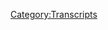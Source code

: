 {{Transcript
    | title         = [[94: October 19, 2017]]
    | caption       = [https://knowledgefight.libsyn.com/knowledge-fight-october-19-2017 Listen to this episode on Libsyn]
    | episodeNumber = [[94: October 19, 2017|94]]
    | length        = 01:31:19
}}

{{MessageBox
    | header     = Warning: Bot Generated Content
    | text       = This transcript was automatically generated by transcription software and likely contains many mistakes and misattributions. Please check the audio for definitive quotes, attribution, and context.
    | image      = N3yvass4myg91.webp
    | imagewidth = 50px
    | id         = warning
}}

{{TranscriptBlock
    | name      = Unknown Speaker
    | timestamp = 00:00:00.000
    | text      = Andy in Kansas. You're on the air. Thanks for holding
}}

{{TranscriptBlock
    | name      = Unknown Speaker
    | timestamp = 00:00:03.839
    | text      = Hello Alex, I'm a person color. I'm a huge fan. I love your work. I love you. Hey everybody welcome back to knowledge fight
}}

{{TranscriptBlock
    | name      = Unknown Speaker
    | timestamp = 00:00:09.619
    | text      = I'm Dan. I'm Jordan. We are two dudes like to sit around drink novelty beverages and talk a little bit about Alex Jones
}}

{{TranscriptBlock
    | name      = Unknown Speaker
    | timestamp = 00:00:15.480
    | text      = What are we drinking today Dan? Well? I am drinking rip it energy. It's very American
}}

{{TranscriptBlock
    | name      = Unknown Speaker
    | timestamp = 00:00:21.519
    | text      = American flags all over this thing actually the silhouette of a soldier there if you can see I believe these are
}}

{{TranscriptBlock
    | name      = Unknown Speaker
    | timestamp = 00:00:27.000
    | text      = 99 cents at most gas station you betcha. That's the twist today. We stand against Colin Kaepernick somehow. Oh boy
}}

{{TranscriptBlock
    | name      = Unknown Speaker
    | timestamp = 00:00:33.780
    | text      = Yeah, no never yeah, never gonna happen. No, but what do you got I have?
}}

{{TranscriptBlock
    | name      = Unknown Speaker
    | timestamp = 00:00:40.280
    | text      = Arizona's a very sugary grape aid
}}

{{TranscriptBlock
    | name      = Unknown Speaker
    | timestamp = 00:00:45.920
    | text      = super sugary
}}

{{TranscriptBlock
    | name      = Unknown Speaker
    | timestamp = 00:00:47.840
    | text      = Super three servings with my dude. Oh, yeah, that's that's a lot. Let me tell you something what tastes delicious
}}

{{TranscriptBlock
    | name      = Unknown Speaker
    | timestamp = 00:00:54.280
    | text      = I know a lot about Alex Jones. I don't know anything about Alex. Yeah, there we go. That's it
}}

{{TranscriptBlock
    | name      = Unknown Speaker
    | timestamp = 00:01:00.359
    | text      = So Jordan's good to be back together. That's why I played Wu Tang's reunited right before the show. I know I heard it
}}

{{TranscriptBlock
    | name      = Unknown Speaker
    | timestamp = 00:01:08.280
    | text      = We got some big big business to go over today. We got some interesting breaks
}}

{{TranscriptBlock
    | name      = Unknown Speaker
    | timestamp = 00:01:13.760
    | text      = in
}}

{{TranscriptBlock
    | name      = Unknown Speaker
    | timestamp = 00:01:14.760
    | text      = the the the world
}}

{{TranscriptBlock
    | name      = Unknown Speaker
    | timestamp = 00:01:17.019
    | text      = Alex has some real stupid things he says but also he made a what I'm gonna call a critical error
}}

{{TranscriptBlock
    | name      = Unknown Speaker
    | timestamp = 00:01:22.879
    | text      = He made a very big fuck-up, and I am going to lay out exactly what he did wrong alright
}}

{{TranscriptBlock
    | name      = Unknown Speaker
    | timestamp = 00:01:30.159
    | text      = He sounds good actually he made two really big fuck-ups
}}

{{TranscriptBlock
    | name      = Unknown Speaker
    | timestamp = 00:01:32.840
    | text      = Oh shit
}}

{{TranscriptBlock
    | name      = Unknown Speaker
    | timestamp = 00:01:33.480
    | text      = And one is much more important than the other like
}}

{{TranscriptBlock
    | name      = Unknown Speaker
    | timestamp = 00:01:36.640
    | text      = Swarber when he dropped that ball in left field and then kicked it into the wait what come on with your cubs
}}

{{TranscriptBlock
    | name      = Unknown Speaker
    | timestamp = 00:01:40.879
    | text      = Sorry, sorry, I would like to get your mind off the Cubs and how they're losing right now
}}

{{TranscriptBlock
    | name      = Unknown Speaker
    | timestamp = 00:01:45.599
    | text      = They are losing right now, and I will do that with an out of context drop from Alex Jones
}}

{{TranscriptBlock
    | name      = Unknown Speaker
    | timestamp = 00:01:49.959
    | text      = fine
}}

{{TranscriptBlock
    | name      = Unknown Speaker
    | timestamp = 00:01:55.879
    | text      = Come on
}}

{{TranscriptBlock
    | name      = Unknown Speaker
    | timestamp = 00:01:57.400
    | text      = I just can't deal with fine, and then a long ass pause without being like yeah
}}

{{TranscriptBlock
    | name      = Unknown Speaker
    | timestamp = 00:02:02.280
    | text      = That's an excellent out of context drop from the top, okay?
}}

{{TranscriptBlock
    | name      = Unknown Speaker
    | timestamp = 00:02:05.879
    | text      = fine I
}}

{{TranscriptBlock
    | name      = Unknown Speaker
    | timestamp = 00:02:09.719
    | text      = Renounce Jesus Christ oh boy there you go there you go, so that one's just for me
}}

{{TranscriptBlock
    | name      = Unknown Speaker
    | timestamp = 00:02:15.719
    | text      = That one's very out of context, but so
}}

{{TranscriptBlock
    | name      = Unknown Speaker
    | timestamp = 00:02:21.000
    | text      = Alex today, we're going over on this episode. We're gonna be going over the October 19th episode of the Alex Jones program
}}

{{TranscriptBlock
    | name      = Unknown Speaker
    | timestamp = 00:02:27.759
    | text      = with a couple of
}}

{{TranscriptBlock
    | name      = Unknown Speaker
    | timestamp = 00:02:29.879
    | text      = pieces of evidence from other days
}}

{{TranscriptBlock
    | name      = Unknown Speaker
    | timestamp = 00:02:32.000
    | text      = to use as a comparison
}}

{{TranscriptBlock
    | name      = Unknown Speaker
    | timestamp = 00:02:34.400
    | text      = Today's show I want to say one thing he
}}

{{TranscriptBlock
    | name      = Unknown Speaker
    | timestamp = 00:02:39.680
    | text      = He's really pushing really hard about his show for tomorrow for Friday all right well
}}

{{TranscriptBlock
    | name      = Unknown Speaker
    | timestamp = 00:02:44.159
    | text      = That's not great. He has some guests who are exposing
}}

{{TranscriptBlock
    | name      = Unknown Speaker
    | timestamp = 00:02:48.479
    | text      = Pedophiles in Hollywood, and they may or may not have made a documentary that has nothing to do with Sawman Sawyer
}}

{{TranscriptBlock
    | name      = Unknown Speaker
    | timestamp = 00:02:54.639
    | text      = But pointing the way Alex is ramping it up. I'm pretty sure he is about to get sued
}}

{{TranscriptBlock
    | name      = Unknown Speaker
    | timestamp = 00:03:01.560
    | text      = He is working himself into a
}}

{{TranscriptBlock
    | name      = Unknown Speaker
    | timestamp = 00:03:04.360
    | text      = PR stunt lawsuit uh-huh like he's gonna say something he shouldn't in this interview and like oh man Jerry Bruckheimer is gonna
}}

{{TranscriptBlock
    | name      = Unknown Speaker
    | timestamp = 00:03:11.159
    | text      = Sue the shit out of course something like that is gonna happen
}}

{{TranscriptBlock
    | name      = Unknown Speaker
    | timestamp = 00:03:14.120
    | text      = I I'm I smell it either that or the entire religion of Scientology is gonna turn down on him hard. Yeah
}}

{{TranscriptBlock
    | name      = Unknown Speaker
    | timestamp = 00:03:20.780
    | text      = Yeah, what wouldn't that be a wild?
}}

{{TranscriptBlock
    | name      = Unknown Speaker
    | timestamp = 00:03:23.319
    | text      = Turn of events yeah, I don't know who I'm rooting for in that situation. I hate you both
}}

{{TranscriptBlock
    | name      = Unknown Speaker
    | timestamp = 00:03:27.240
    | text      = I hope you destroy each other exactly yeah
}}

{{TranscriptBlock
    | name      = Unknown Speaker
    | timestamp = 00:03:30.479
    | text      = I hope the courtroom accidentally lights on fire
}}

{{TranscriptBlock
    | name      = Unknown Speaker
    | timestamp = 00:03:32.840
    | text      = Yeah, so a lot of this a lot of this episode is him pimping tomorrow's show
}}

{{TranscriptBlock
    | name      = Unknown Speaker
    | timestamp = 00:03:36.840
    | text      = There's a good bit of that we don't really have any of that
}}

{{TranscriptBlock
    | name      = Unknown Speaker
    | timestamp = 00:03:39.000
    | text      = Retained in here, but we do have a repeat return appearance from Rainbow Snatch herself
}}

{{TranscriptBlock
    | name      = Unknown Speaker
    | timestamp = 00:03:45.639
    | text      = Oh, Millie Weaver now. I'm excited Millie
}}

{{TranscriptBlock
    | name      = Unknown Speaker
    | timestamp = 00:03:51.120
    | text      = Do you think they're ever gonna do Rainbow Snatch again
}}

{{TranscriptBlock
    | name      = Unknown Speaker
    | timestamp = 00:03:53.520
    | text      = I don't think I think they got enough feedback on that where they're like ooh
}}

{{TranscriptBlock
    | name      = Unknown Speaker
    | timestamp = 00:03:56.599
    | text      = This is bad neither of us have improv training the reviews in the trade papers were
}}

{{TranscriptBlock
    | name      = Unknown Speaker
    | timestamp = 00:04:01.520
    | text      = Scaven not good not good Hollywood Reporter did not give it two thumbs up the opposite of Hamilton was
}}

{{TranscriptBlock
    | name      = Unknown Speaker
    | timestamp = 00:04:11.840
    | text      = So let's start off the show how Alex starts off. This is some nonsense fine
}}

{{TranscriptBlock
    | name      = Unknown Speaker
    | timestamp = 00:04:18.319
    | text      = It's the broadcast that I know are particularly historical and important
}}

{{TranscriptBlock
    | name      = Unknown Speaker
    | timestamp = 00:04:23.040
    | text      = But I really attempt before we go live you just calm down
}}

{{TranscriptBlock
    | name      = Unknown Speaker
    | timestamp = 00:04:26.199
    | text      = And slow down. He's got before I turned into the Tasmanian Devil from, Texas
}}

{{TranscriptBlock
    | name      = Unknown Speaker
    | timestamp = 00:04:34.160
    | text      = Because
}}

{{TranscriptBlock
    | name      = Unknown Speaker
    | timestamp = 00:04:36.600
    | text      = Anybody that's been listening for even a decade or 20 years knows I can be very negative
}}

{{TranscriptBlock
    | name      = Unknown Speaker
    | timestamp = 00:04:43.439
    | text      = But people also know that I'm not gonna tell you that we're winning if we're not winning
}}

{{TranscriptBlock
    | name      = Unknown Speaker
    | timestamp = 00:04:48.920
    | text      = I'm not gonna tell you that we're having
}}

{{TranscriptBlock
    | name      = Unknown Speaker
    | timestamp = 00:04:52.319
    | text      = spectacular
}}

{{TranscriptBlock
    | name      = Unknown Speaker
    | timestamp = 00:04:53.399
    | text      = victories by the day
}}

{{TranscriptBlock
    | name      = Unknown Speaker
    | timestamp = 00:04:55.399
    | text      = against the globalist
}}

{{TranscriptBlock
    | name      = Unknown Speaker
    | timestamp = 00:04:57.800
    | text      = unless it's really happening
}}

{{TranscriptBlock
    | name      = Unknown Speaker
    | timestamp = 00:04:59.959
    | text      = Now that's it. I
}}

{{TranscriptBlock
    | name      = Unknown Speaker
    | timestamp = 00:05:02.300
    | text      = Got a really good feeling and I got a really bad feeling
}}

{{TranscriptBlock
    | name      = Unknown Speaker
    | timestamp = 00:05:05.480
    | text      = That's the times worse the times the world's a paradox
}}

{{TranscriptBlock
    | name      = Unknown Speaker
    | timestamp = 00:05:08.519
    | text      = Does the globalist are going to strike back and they're going to strike back hard and they've been striking back
}}

{{TranscriptBlock
    | name      = Unknown Speaker
    | timestamp = 00:05:14.360
    | text      = They have but nevertheless they are being
}}

{{TranscriptBlock
    | name      = Unknown Speaker
    | timestamp = 00:05:18.040
    | text      = routed
}}

{{TranscriptBlock
    | name      = Unknown Speaker
    | timestamp = 00:05:19.480
    | text      = And I'm gonna tell you who is the main icebreaker
}}

{{TranscriptBlock
    | name      = Unknown Speaker
    | timestamp = 00:05:22.860
    | text      = You're going through their lives. His name is Donald John Trump. Oh
}}

{{TranscriptBlock
    | name      = Unknown Speaker
    | timestamp = 00:05:28.920
    | text      = Nope, he seems like a good icebreaker party
}}

{{TranscriptBlock
    | name      = Unknown Speaker
    | timestamp = 00:05:31.360
    | text      = Oh be the best yeah, and I just love the fact that the globalist took over one of the most American cities
}}

{{TranscriptBlock
    | name      = Unknown Speaker
    | timestamp = 00:05:38.240
    | text      = Pure Americana and turned into a globalist command base, but that's the way God works that city of corrupt globalism is now being retaken
}}

{{TranscriptBlock
    | name      = Unknown Speaker
    | timestamp = 00:05:46.319
    | text      = Out of Babylon comes could have said Sodom Gomorrah a
}}

{{TranscriptBlock
    | name      = Unknown Speaker
    | timestamp = 00:05:53.040
    | text      = great man of change and courage
}}

{{TranscriptBlock
    | name      = Unknown Speaker
    | timestamp = 00:05:56.199
    | text      = Who is the catalyst for?
}}

{{TranscriptBlock
    | name      = Unknown Speaker
    | timestamp = 00:05:58.920
    | text      = Devastating victories right now. I mean Trump is leveling the playing field
}}

{{TranscriptBlock
    | name      = Unknown Speaker
    | timestamp = 00:06:03.600
    | text      = He is doing two-way streets with China. He's taking care of American workers our veterans. It's incredible
}}

{{TranscriptBlock
    | name      = Unknown Speaker
    | timestamp = 00:06:10.519
    | text      = Do you mean everything Trump's strong on they try to make his weakness?
}}

{{TranscriptBlock
    | name      = Unknown Speaker
    | timestamp = 00:06:14.439
    | text      = That's
}}

{{TranscriptBlock
    | name      = Unknown Speaker
    | timestamp = 00:06:16.120
    | text      = Why he tries to get charities to give 25 to 50 thousand dollars to every veteran that's killed in combat
}}

{{TranscriptBlock
    | name      = Unknown Speaker
    | timestamp = 00:06:23.360
    | text      = every active duty soldier you mean sailor Marines
}}

{{TranscriptBlock
    | name      = Unknown Speaker
    | timestamp = 00:06:30.519
    | text      = Member of the Air Force
}}

{{TranscriptBlock
    | name      = Unknown Speaker
    | timestamp = 00:06:31.839
    | text      = That's why he tries to personally visit them or give them multiple phone calls and because that's one of his big strengths
}}

{{TranscriptBlock
    | name      = Unknown Speaker
    | timestamp = 00:06:38.519
    | text      = He personally has money or gets a charity to get money
}}

{{TranscriptBlock
    | name      = Unknown Speaker
    | timestamp = 00:06:41.399
    | text      = About that they make it his weakness. That's what this whole
}}

{{TranscriptBlock
    | name      = Unknown Speaker
    | timestamp = 00:06:46.240
    | text      = With a few dead soldiers that happen to have Democrat Party mothers see that's the problem
}}

{{TranscriptBlock
    | name      = Unknown Speaker
    | timestamp = 00:06:52.000
    | text      = Fuck-fucking-ike that's the problem. You're listening to these soldiers that have Democrat Party mother fucking fuck
}}

{{TranscriptBlock
    | name      = Unknown Speaker
    | timestamp = 00:06:58.639
    | text      = This shit fuck this shit. I can't believe how does he go one multiple is?
}}

{{TranscriptBlock
    | name      = Unknown Speaker
    | timestamp = 00:07:05.279
    | text      = Wildly on you. You are not ready for the rest of this shot ready for this shit. That's one
}}

{{TranscriptBlock
    | name      = Unknown Speaker
    | timestamp = 00:07:10.879
    | text      = He the the stories that he's referencing the fact that he called one soldier right and was a complete dick to them
}}

{{TranscriptBlock
    | name      = Unknown Speaker
    | timestamp = 00:07:18.560
    | text      = Yeah by all reports. Yeah, and
}}

{{TranscriptBlock
    | name      = Unknown Speaker
    | timestamp = 00:07:21.759
    | text      = People were there promised
}}

{{TranscriptBlock
    | name      = Unknown Speaker
    | timestamp = 00:07:23.800
    | text      = 25,000 to them never paid it all of this shit. He's like no those are his strikes
}}

{{TranscriptBlock
    | name      = Unknown Speaker
    | timestamp = 00:07:29.439
    | text      = What the fuck are you talking about? Well? He makes great deals, and that's why people make fun of all the bad deals
}}

{{TranscriptBlock
    | name      = Unknown Speaker
    | timestamp = 00:07:34.720
    | text      = He's made right because he's made zero great deals, and he's tried to destroy every
}}

{{TranscriptBlock
    | name      = Unknown Speaker
    | timestamp = 00:07:41.000
    | text      = What you don't understand is you gotta you got to get into the headspace of an Alex Jones right about now and that is
}}

{{TranscriptBlock
    | name      = Unknown Speaker
    | timestamp = 00:07:48.720
    | text      = You may not be aware of this Sean Hannity has been pimping real hard how he's got
}}

{{TranscriptBlock
    | name      = Unknown Speaker
    | timestamp = 00:07:54.639
    | text      = Documents, and he's got a big scoop about Hillary and it's mostly this uranium stuff of course
}}

{{TranscriptBlock
    | name      = Unknown Speaker
    | timestamp = 00:08:00.439
    | text      = It's mostly that there's a new twist in it that it turns out that the FBI was doing an investigation
}}

{{TranscriptBlock
    | name      = Unknown Speaker
    | timestamp = 00:08:07.399
    | text      = Concurrently, but not about Hillary it was about a trucking firm that had no like was getting no bid contracts and had been
}}

{{TranscriptBlock
    | name      = Unknown Speaker
    | timestamp = 00:08:16.279
    | text      = Basically compromised by Russians. Yeah, so they were investigating that and Alex is turning it into a thing where they're connected
}}

{{TranscriptBlock
    | name      = Unknown Speaker
    | timestamp = 00:08:22.920
    | text      = And it's all all that leads to Hillary course
}}

{{TranscriptBlock
    | name      = Unknown Speaker
    | timestamp = 00:08:25.240
    | text      = Yeah, but Alex are really pathetic Alex is super bitter and petty about the fact that Sean Hannity's getting a lot of attention about
}}

{{TranscriptBlock
    | name      = Unknown Speaker
    | timestamp = 00:08:32.799
    | text      = It uh-huh and so he is like he's in this place where he's like no one's paying attention to me
}}

{{TranscriptBlock
    | name      = Unknown Speaker
    | timestamp = 00:08:38.059
    | text      = He's struggling with it and at the same time because of all this like
}}

{{TranscriptBlock
    | name      = Unknown Speaker
    | timestamp = 00:08:44.559
    | text      = All of this stuff amounts to a hill of beans, but he's got to use it as an excuse for why
}}

{{TranscriptBlock
    | name      = Unknown Speaker
    | timestamp = 00:08:50.360
    | text      = There are questions about Trump and Russia. He has to use this as a way to deflect from the Russia
}}

{{TranscriptBlock
    | name      = Unknown Speaker
    | timestamp = 00:08:57.480
    | text      = Investigation about Trump that has much more real things right involved in it once again
}}

{{TranscriptBlock
    | name      = Unknown Speaker
    | timestamp = 00:09:02.480
    | text      = So this our president committed treason well
}}

{{TranscriptBlock
    | name      = Unknown Speaker
    | timestamp = 00:09:05.080
    | text      = Anyways, but see the thing is what he's doing is using this weak shit in order to deflect from the other shit
}}

{{TranscriptBlock
    | name      = Unknown Speaker
    | timestamp = 00:09:10.840
    | text      = That's coming at him right in the same way that he flips
}}

{{TranscriptBlock
    | name      = Unknown Speaker
    | timestamp = 00:09:14.120
    | text      = The ally to deflect from the truth of these attacks that you were screaming about Trump, okay?
}}

{{TranscriptBlock
    | name      = Unknown Speaker
    | timestamp = 00:09:19.840
    | text      = So is that word he's in that mode hard right?
}}

{{TranscriptBlock
    | name      = Unknown Speaker
    | timestamp = 00:09:22.919
    | text      = So it's more like he is straight-up lying about this yeah people
}}

{{TranscriptBlock
    | name      = Unknown Speaker
    | timestamp = 00:09:27.440
    | text      = It's like a sleight-of-hand thing yes where he's straight-up lies about this to the point where you have to be like
}}

{{TranscriptBlock
    | name      = Unknown Speaker
    | timestamp = 00:09:32.480
    | text      = You're lying so that you don't look over at all the shit that he's not talking about right so rather than know that smart
}}

{{TranscriptBlock
    | name      = Unknown Speaker
    | timestamp = 00:09:39.519
    | text      = Yeah, I mean it's evil and
}}

{{TranscriptBlock
    | name      = Unknown Speaker
    | timestamp = 00:09:41.919
    | text      = Stupid yeah, but it is it is tactically a smart idea
}}

{{TranscriptBlock
    | name      = Unknown Speaker
    | timestamp = 00:09:45.220
    | text      = Yeah, I mean I will accept that a lot of it is what we come down to over and over again is just that what?
}}

{{TranscriptBlock
    | name      = Unknown Speaker
    | timestamp = 00:09:50.080
    | text      = He is is running distraction. He's running. He's the red flag. Yeah. Yeah, but
}}

{{TranscriptBlock
    | name      = Unknown Speaker
    | timestamp = 00:09:56.000
    | text      = So which as if we needed distraction everything is fucking bananas. Yeah, so let's jump into this he gets into the
}}

{{TranscriptBlock
    | name      = Unknown Speaker
    | timestamp = 00:10:03.559
    | text      = the
}}

{{TranscriptBlock
    | name      = Unknown Speaker
    | timestamp = 00:10:05.679
    | text      = Hannity related Russia stuff pretty early and so let's jump into it this first clip is about Mueller and
}}

{{TranscriptBlock
    | name      = Unknown Speaker
    | timestamp = 00:10:12.559
    | text      = At the end he ends up basically accusing all Democrats of working for Russia. That sounds right I
}}

{{TranscriptBlock
    | name      = Unknown Speaker
    | timestamp = 00:10:18.799
    | text      = knew
}}

{{TranscriptBlock
    | name      = Unknown Speaker
    | timestamp = 00:10:20.000
    | text      = that Robert Mueller had delivered uranium in
}}

{{TranscriptBlock
    | name      = Unknown Speaker
    | timestamp = 00:10:25.720
    | text      = 2015 to the Russians illegally for Hillary I
}}

{{TranscriptBlock
    | name      = Unknown Speaker
    | timestamp = 00:10:30.440
    | text      = Knew that they had gotten hundreds of millions of dollars into companies that Robert Mueller is on the board of
}}

{{TranscriptBlock
    | name      = Unknown Speaker
    | timestamp = 00:10:37.720
    | text      = Real quick just about that because some people may not know what the details of that situation were
}}

{{TranscriptBlock
    | name      = Unknown Speaker
    | timestamp = 00:10:44.200
    | text      = Robert Mueller delivered a sample of highly enriched uranium
}}

{{TranscriptBlock
    | name      = Unknown Speaker
    | timestamp = 00:10:47.559
    | text      = Confiscated from smugglers in the country of Georgia to Russian authorities for forensic examination back in 2009, right?
}}

{{TranscriptBlock
    | name      = Unknown Speaker
    | timestamp = 00:10:54.799
    | text      = He did so at the request of the Russian government and with the blessing of American law enforcement
}}

{{TranscriptBlock
    | name      = Unknown Speaker
    | timestamp = 00:10:59.000
    | text      = Okay, so he did do it, but there's nothing
}}

{{TranscriptBlock
    | name      = Unknown Speaker
    | timestamp = 00:11:01.600
    | text      = Suspicious about right. So Alex is saying see what confused me was Alex said I knew about it in
}}

{{TranscriptBlock
    | name      = Unknown Speaker
    | timestamp = 00:11:08.679
    | text      = 2015 right and I was like he did it in 2015. Yeah
}}

{{TranscriptBlock
    | name      = Unknown Speaker
    | timestamp = 00:11:12.840
    | text      = Yeah, because he wasn't the fucking FBI director in 2015. No
}}

{{TranscriptBlock
    | name      = Unknown Speaker
    | timestamp = 00:11:17.559
    | text      = But yeah, so he did he did that in 2009. It's nothing nothing spooky. Nothing nefarious at all
}}

{{TranscriptBlock
    | name      = Unknown Speaker
    | timestamp = 00:11:23.399
    | text      = It's all just it like you said weak shit weak tea nonsense, right?
}}

{{TranscriptBlock
    | name      = Unknown Speaker
    | timestamp = 00:11:27.019
    | text      = And that Mueller has worked for via his law firm. I
}}

{{TranscriptBlock
    | name      = Unknown Speaker
    | timestamp = 00:11:33.379
    | text      = Knew that Comey was his minion. I knew that
}}

{{TranscriptBlock
    | name      = Unknown Speaker
    | timestamp = 00:11:37.740
    | text      = Mueller basically is still the head of the FBI to a great extent and put major stay-behind networks in management positions
}}

{{TranscriptBlock
    | name      = Unknown Speaker
    | timestamp = 00:11:44.659
    | text      = Who were basically part of the Clinton Foundation crime machine?
}}

{{TranscriptBlock
    | name      = Unknown Speaker
    | timestamp = 00:11:48.059
    | text      = And we had mm-hmm guest after guest the CFCM on
}}

{{TranscriptBlock
    | name      = Unknown Speaker
    | timestamp = 00:11:52.820
    | text      = on covering all of that information
}}

{{TranscriptBlock
    | name      = Unknown Speaker
    | timestamp = 00:11:57.779
    | text      = Liars but now to see it in the
}}

{{TranscriptBlock
    | name      = Unknown Speaker
    | timestamp = 00:12:00.539
    | text      = Senate Judiciary Committees to now see the Attorney General say Hillary's being criminally investigated to now see the lawyer
}}

{{TranscriptBlock
    | name      = Unknown Speaker
    | timestamp = 00:12:09.899
    | text      = For FBI
}}

{{TranscriptBlock
    | name      = Unknown Speaker
    | timestamp = 00:12:12.179
    | text      = Operatives and FBI informants who were in Russia and in Europe and in DC and in New York
}}

{{TranscriptBlock
    | name      = Unknown Speaker
    | timestamp = 00:12:19.259
    | text      = witnessing the Democrats with photos and documents and
}}

{{TranscriptBlock
    | name      = Unknown Speaker
    | timestamp = 00:12:23.879
    | text      = videos
}}

{{TranscriptBlock
    | name      = Unknown Speaker
    | timestamp = 00:12:25.360
    | text      = Of them sitting around, you know, like all the famous FBI videos you've seen where it's in the briefcase
}}

{{TranscriptBlock
    | name      = Unknown Speaker
    | timestamp = 00:12:30.080
    | text      = They're sitting around doing arms deals same thing
}}

{{TranscriptBlock
    | name      = Unknown Speaker
    | timestamp = 00:12:34.000
    | text      = level Democrats on
}}

{{TranscriptBlock
    | name      = Unknown Speaker
    | timestamp = 00:12:36.759
    | text      = That's the big breaking news on info Wars calm right now from dr. Corsi. I tried to I tried to find this article
}}

{{TranscriptBlock
    | name      = Unknown Speaker
    | timestamp = 00:12:42.919
    | text      = I can't find it. I don't I don't know what he's talking about. I tried to look for it. I it's nowhere
}}

{{TranscriptBlock
    | name      = Unknown Speaker
    | timestamp = 00:12:47.279
    | text      = Well, probably because it's not just untrue for their standards, right, but also legally actionable
}}

{{TranscriptBlock
    | name      = Unknown Speaker
    | timestamp = 00:12:54.240
    | text      = Well, if it was written that is almost certainly something that you can sue for libel
}}

{{TranscriptBlock
    | name      = Unknown Speaker
    | timestamp = 00:13:01.320
    | text      = I would I would assume so especially if you somehow doctor briefcase footage. Yeah
}}

{{TranscriptBlock
    | name      = Unknown Speaker
    | timestamp = 00:13:06.600
    | text      = I don't know. I have to reserve judgment until I can find this mysterious article
}}

{{TranscriptBlock
    | name      = Unknown Speaker
    | timestamp = 00:13:11.799
    | text      = I did go to info wars though, and I want to give you a little bit of a glimpse into what's hot news over there today
}}

{{TranscriptBlock
    | name      = Unknown Speaker
    | timestamp = 00:13:18.919
    | text      = They have the top stories bar over on the side number one top story saber-toothed cats mingled with modern humans
}}

{{TranscriptBlock
    | name      = Unknown Speaker
    | timestamp = 00:13:29.240
    | text      = Big news
}}

{{TranscriptBlock
    | name      = Unknown Speaker
    | timestamp = 00:13:31.720
    | text      = So, okay now you think because it's okay wars you think that that means that their genes were spliced
}}

{{TranscriptBlock
    | name      = Unknown Speaker
    | timestamp = 00:13:37.639
    | text      = That's exactly what I think is going on
}}

{{TranscriptBlock
    | name      = Unknown Speaker
    | timestamp = 00:13:39.919
    | text      = Oh, no, so so what they're saying is about
}}

{{TranscriptBlock
    | name      = Unknown Speaker
    | timestamp = 00:13:44.240
    | text      = 30,000 years ago
}}

{{TranscriptBlock
    | name      = Unknown Speaker
    | timestamp = 00:13:46.000
    | text      = saber-toothed
}}

{{TranscriptBlock
    | name      = Unknown Speaker
    | timestamp = 00:13:47.179
    | text      = Tigers, we're just hanging out with people. Yeah, it's a link to a National Geographic article
}}

{{TranscriptBlock
    | name      = Unknown Speaker
    | timestamp = 00:13:51.519
    | text      = okay, and then in the top stories bar, we have a total of seven stories and
}}

{{TranscriptBlock
    | name      = Unknown Speaker
    | timestamp = 00:13:57.399
    | text      = Two of them are about things that Putin has said public statements that he's made just reinforcing
}}

{{TranscriptBlock
    | name      = Unknown Speaker
    | timestamp = 00:14:04.200
    | text      = Putin's narratives about the world. Of course
}}

{{TranscriptBlock
    | name      = Unknown Speaker
    | timestamp = 00:14:06.360
    | text      = if US develops new nuclear weapons Russia will too and the other one is Putin says Hillary is behind Russian collusion hysteria and
}}

{{TranscriptBlock
    | name      = Unknown Speaker
    | timestamp = 00:14:14.039
    | text      = Elites disrespect Trump voters. Ah, that sounds right interesting. That sounds right
}}

{{TranscriptBlock
    | name      = Unknown Speaker
    | timestamp = 00:14:19.259
    | text      = Yeah, but maybe maybe it's not that Trump voters have zero respect and we should not respect them, right?
}}

{{TranscriptBlock
    | name      = Unknown Speaker
    | timestamp = 00:14:25.799
    | text      = They are deserving of no respect
}}

{{TranscriptBlock
    | name      = Unknown Speaker
    | timestamp = 00:14:27.720
    | text      = Well, especially the ones who are into info wars like yeah, if there is a subsection of Trump voters who don't like Alex
}}

{{TranscriptBlock
    | name      = Unknown Speaker
    | timestamp = 00:14:33.559
    | text      = I'd be interested in meeting them. Yeah, cuz then I'll give him a chance rare
}}

{{TranscriptBlock
    | name      = Unknown Speaker
    | timestamp = 00:14:37.840
    | text      = but
}}

{{TranscriptBlock
    | name      = Unknown Speaker
    | timestamp = 00:14:39.840
    | text      = So I told you before the show that I think I'd stumbled into something big
}}

{{TranscriptBlock
    | name      = Unknown Speaker
    | timestamp = 00:14:45.480
    | text      = Yeah, also that hand gesture tells me you had something
}}

{{TranscriptBlock
    | name      = Unknown Speaker
    | timestamp = 00:14:47.840
    | text      = I I was just I was just thinking about his his angle on this and apparently the new angle that the
}}

{{TranscriptBlock
    | name      = Unknown Speaker
    | timestamp = 00:14:53.960
    | text      = GOP is gonna go for is
}}

{{TranscriptBlock
    | name      = Unknown Speaker
    | timestamp = 00:14:56.000
    | text      = Instead of ignoring the Russia thing and saying that there's no story. So we're not gonna comment on it
}}

{{TranscriptBlock
    | name      = Unknown Speaker
    | timestamp = 00:15:00.960
    | text      = They realize now that's not going to stop happening
}}

{{TranscriptBlock
    | name      = Unknown Speaker
    | timestamp = 00:15:04.200
    | text      = No, so what they're going to do then is deflect towards being towards name-calling
}}

{{TranscriptBlock
    | name      = Unknown Speaker
    | timestamp = 00:15:09.159
    | text      = Yeah, like oh you say we're Russian operatives. You're the Russian operative, right? So that is
}}

{{TranscriptBlock
    | name      = Unknown Speaker
    | timestamp = 00:15:16.279
    | text      = so to me what's going on right now is
}}

{{TranscriptBlock
    | name      = Unknown Speaker
    | timestamp = 00:15:20.159
    | text      = Clearly everybody knows Trump committed treason
}}

{{TranscriptBlock
    | name      = Unknown Speaker
    | timestamp = 00:15:23.279
    | text      = Nobody wants to deal with it because that would be fucking what would happen. It's a big mess to clear
}}

{{TranscriptBlock
    | name      = Unknown Speaker
    | timestamp = 00:15:29.759
    | text      = Yeah, we would have to first of all hang Trump
}}

{{TranscriptBlock
    | name      = Unknown Speaker
    | timestamp = 00:15:33.519
    | text      = By the neck until dead on the National Square from the Washington Monument. I think that's on
}}

{{TranscriptBlock
    | name      = Unknown Speaker
    | timestamp = 00:15:39.000
    | text      = That's my advice. I think that's the law right then we'd have to go after
}}

{{TranscriptBlock
    | name      = Unknown Speaker
    | timestamp = 00:15:44.240
    | text      = Sessions sessions was there. Mm-hmm. We have to go after Flynn
}}

{{TranscriptBlock
    | name      = Unknown Speaker
    | timestamp = 00:15:48.399
    | text      = Those guys are already going down for sure. Most likely there's no there's no repercussions for taking those guys down
}}

{{TranscriptBlock
    | name      = Unknown Speaker
    | timestamp = 00:15:54.200
    | text      = And then quite frankly Alex and then Mike Pence for sure Mike Pence. He's got to die. Mm-hmm
}}

{{TranscriptBlock
    | name      = Unknown Speaker
    | timestamp = 00:16:00.440
    | text      = Hopefully hopefully he'll be one out as being secretly gay first. Come on now
}}

{{TranscriptBlock
    | name      = Unknown Speaker
    | timestamp = 00:16:05.720
    | text      = No, you don't disparage the gays like that. I that's that's a good that that that game
}}

{{TranscriptBlock
    | name      = Unknown Speaker
    | timestamp = 00:16:10.039
    | text      = I don't like that game that like hey this monstrous person is secretly gay just because he probably is
}}

{{TranscriptBlock
    | name      = Unknown Speaker
    | timestamp = 00:16:15.080
    | text      = Well, that's you know a lot a lot of a lot of the most virulent anti-gay people eventually are like
}}

{{TranscriptBlock
    | name      = Unknown Speaker
    | timestamp = 00:16:23.679
    | text      = Yeah, well, it's cuz I'm gay I get that but I think that that's thrown around as like a negative sometimes
}}

{{TranscriptBlock
    | name      = Unknown Speaker
    | timestamp = 00:16:29.240
    | text      = I know you weren't doing that but I was just maybe I'm being oversensitive. Yeah be that as it may
}}

{{TranscriptBlock
    | name      = Unknown Speaker
    | timestamp = 00:16:34.440
    | text      = I mean if you're a virulent homophobe that wants to have sex with men
}}

{{TranscriptBlock
    | name      = Unknown Speaker
    | timestamp = 00:16:39.039
    | text      = While at the same time taking away your own rights to do so hypothetical, right?
}}

{{TranscriptBlock
    | name      = Unknown Speaker
    | timestamp = 00:16:44.179
    | text      = I feel like you lose you lose a lot of you know, like negative sure
}}

{{TranscriptBlock
    | name      = Unknown Speaker
    | timestamp = 00:16:49.440
    | text      = Sure. Sure. So yes now we can get back to that. This is
}}

{{TranscriptBlock
    | name      = Unknown Speaker
    | timestamp = 00:16:54.440
    | text      = Important. Yeah, I believe that on our episode that we put out to today on Thursday, right?
}}

{{TranscriptBlock
    | name      = Unknown Speaker
    | timestamp = 00:17:00.919
    | text      = We discussed how by looking back at December of 2015. We were able to fairly accurately
}}

{{TranscriptBlock
    | name      = Unknown Speaker
    | timestamp = 00:17:07.920
    | text      = Depict and determine that Steve pochenik and Roger Stone were working together to manipulate Alex to join Team Trump
}}

{{TranscriptBlock
    | name      = Unknown Speaker
    | timestamp = 00:17:17.279
    | text      = Absolutely, and there was a concerted effort going on
}}

{{TranscriptBlock
    | name      = Unknown Speaker
    | timestamp = 00:17:20.240
    | text      = At that point they colluded to do so now. I want to build on that a little bit
}}

{{TranscriptBlock
    | name      = Unknown Speaker
    | timestamp = 00:17:26.960
    | text      = In these next two clips because I think Alex accidentally said something over the last three days
}}

{{TranscriptBlock
    | name      = Unknown Speaker
    | timestamp = 00:17:34.000
    | text      = That he might regret he might regret because I think he fucked up the timeline
}}

{{TranscriptBlock
    | name      = Unknown Speaker
    | timestamp = 00:17:41.019
    | text      = Because he's getting really jealous about Sean Hannity's attention, right?
}}

{{TranscriptBlock
    | name      = Unknown Speaker
    | timestamp = 00:17:45.759
    | text      = And he he's speaking a little bit too extemporaneously
}}

{{TranscriptBlock
    | name      = Unknown Speaker
    | timestamp = 00:17:49.599
    | text      = He's being a little bit too loose as is as is his want. Yes. So here is the first clip
}}

{{TranscriptBlock
    | name      = Unknown Speaker
    | timestamp = 00:17:55.519
    | text      = This is from the Wednesday show. I'm sorry the Tuesday show from the 17th of this week in 2017
}}

{{TranscriptBlock
    | name      = Unknown Speaker
    | timestamp = 00:18:02.279
    | text      = And this is him
}}

{{TranscriptBlock
    | name      = Unknown Speaker
    | timestamp = 00:18:05.640
    | text      = expressing a bit of
}}

{{TranscriptBlock
    | name      = Unknown Speaker
    | timestamp = 00:18:07.799
    | text      = pettiness about the fact that
}}

{{TranscriptBlock
    | name      = Unknown Speaker
    | timestamp = 00:18:10.200
    | text      = You know, he's not getting enough credit for the Russia stories and what-have-you but keep in mind that pay attention
}}

{{TranscriptBlock
    | name      = Unknown Speaker
    | timestamp = 00:18:16.480
    | text      = Closely to some of the details about timeline in here because they are very important
}}

{{TranscriptBlock
    | name      = Unknown Speaker
    | timestamp = 00:18:21.519
    | text      = Okay
}}

{{TranscriptBlock
    | name      = Unknown Speaker
    | timestamp = 00:18:22.079
    | text      = Now let's get to the rest of the story on Russia gay and the reason I'm gonna be cleared
}}

{{TranscriptBlock
    | name      = Unknown Speaker
    | timestamp = 00:18:28.000
    | text      = About who really broke this first and where it's not about credit. Yeah, it's about understanding the media cover-up
}}

{{TranscriptBlock
    | name      = Unknown Speaker
    | timestamp = 00:18:37.079
    | text      = And why
}}

{{TranscriptBlock
    | name      = Unknown Speaker
    | timestamp = 00:18:42.359
    | text      = Hillary and others
}}

{{TranscriptBlock
    | name      = Unknown Speaker
    | timestamp = 00:18:44.400
    | text      = Went after Trump for what they
}}

{{TranscriptBlock
    | name      = Unknown Speaker
    | timestamp = 00:18:48.000
    | text      = Themselves had done
}}

{{TranscriptBlock
    | name      = Unknown Speaker
    | timestamp = 00:18:50.119
    | text      = Here's the article up on info Wars calm tick-tock huge story on Hillary Russia set to drop tonight
}}

{{TranscriptBlock
    | name      = Unknown Speaker
    | timestamp = 00:18:57.240
    | text      = Hannity teases bombshell expose I want to be clear
}}

{{TranscriptBlock
    | name      = Unknown Speaker
    | timestamp = 00:19:00.759
    | text      = Hannity is a lot of great investigative journalism has the ear of the president like no one else in media
}}

{{TranscriptBlock
    | name      = Unknown Speaker
    | timestamp = 00:19:05.759
    | text      = That's probably true does a great job has a lot of courage
}}

{{TranscriptBlock
    | name      = Unknown Speaker
    | timestamp = 00:19:09.119
    | text      = I don't want to sit here and say this is not new news to put Hannity in everybody should watch tonight
}}

{{TranscriptBlock
    | name      = Unknown Speaker
    | timestamp = 00:19:14.480
    | text      = And I hope 300 million people tune in
}}

{{TranscriptBlock
    | name      = Unknown Speaker
    | timestamp = 00:19:17.200
    | text      = Instead of his customary four or five million. That's the record show on cable
}}

{{TranscriptBlock
    | name      = Unknown Speaker
    | timestamp = 00:19:20.740
    | text      = We broke this with Roger Stone
}}

{{TranscriptBlock
    | name      = Unknown Speaker
    | timestamp = 00:19:28.660
    | text      = Early
}}

{{TranscriptBlock
    | name      = Unknown Speaker
    | timestamp = 00:19:29.819
    | text      = 2016 we hammered it we did hundreds of shows
}}

{{TranscriptBlock
    | name      = Unknown Speaker
    | timestamp = 00:19:33.220
    | text      = hundreds of articles
}}

{{TranscriptBlock
    | name      = Unknown Speaker
    | timestamp = 00:19:35.019
    | text      = To where I was asking Roger to stop writing articles about it. I said I know the Russian things bull
}}

{{TranscriptBlock
    | name      = Unknown Speaker
    | timestamp = 00:19:39.900
    | text      = But but why are we obsessing on it so in that clip?
}}

{{TranscriptBlock
    | name      = Unknown Speaker
    | timestamp = 00:19:44.299
    | text      = There's a lot of nonsense trying to cock out the audience size of four or five million is regular
}}

{{TranscriptBlock
    | name      = Unknown Speaker
    | timestamp = 00:19:50.339
    | text      = But Alex fucked up
}}

{{TranscriptBlock
    | name      = Unknown Speaker
    | timestamp = 00:19:52.940
    | text      = He's saying that Hillary Clinton and all of these people started accusing Trump of
}}

{{TranscriptBlock
    | name      = Unknown Speaker
    | timestamp = 00:19:59.700
    | text      = Colluding with Russia because secretly they knew they were guilty of it, so they were trying to get ahead of it
}}

{{TranscriptBlock
    | name      = Unknown Speaker
    | timestamp = 00:20:05.660
    | text      = He fucked up because he said in January or yet in the next clip. He says January, but at the beginning of
}}

{{TranscriptBlock
    | name      = Unknown Speaker
    | timestamp = 00:20:12.579
    | text      = 2016 me and Roger Stone started pushing this really hard the idea of Hillary colluding with Russia, uh-huh
}}

{{TranscriptBlock
    | name      = Unknown Speaker
    | timestamp = 00:20:21.980
    | text      = What was happening in the world at the beginning of 2016?
}}

{{TranscriptBlock
    | name      = Unknown Speaker
    | timestamp = 00:20:25.779
    | text      = Do you remember dude at this point? I I can't fucking handle the barrage of bullshit
}}

{{TranscriptBlock
    | name      = Unknown Speaker
    | timestamp = 00:20:31.859
    | text      = So I don't I don't remember much in October of 2015
}}

{{TranscriptBlock
    | name      = Unknown Speaker
    | timestamp = 00:20:34.980
    | text      = Yeah, um in October 28th of 2015 Trump signed that letter of intent to build the Moscow
}}

{{TranscriptBlock
    | name      = Unknown Speaker
    | timestamp = 00:20:42.619
    | text      = Trump Tower yes, so that was at the end of
}}

{{TranscriptBlock
    | name      = Unknown Speaker
    | timestamp = 00:20:45.660
    | text      = 2015 at that point also
}}

{{TranscriptBlock
    | name      = Unknown Speaker
    | timestamp = 00:20:48.339
    | text      = Flynn in December of 2015 gave that speech in Moscow at the RT
}}

{{TranscriptBlock
    | name      = Unknown Speaker
    | timestamp = 00:20:54.019
    | text      = Convention where he sat with Putin and Jill Stein and some other folks
}}

{{TranscriptBlock
    | name      = Unknown Speaker
    | timestamp = 00:20:58.299
    | text      = Also at that point he was working for Erdogan, so yeah, we get to January of
}}

{{TranscriptBlock
    | name      = Unknown Speaker
    | timestamp = 00:21:05.980
    | text      = 2016
}}

{{TranscriptBlock
    | name      = Unknown Speaker
    | timestamp = 00:21:07.619
    | text      = Flynn isn't even an advisor formally for Trump at this point right Manafort isn't even his campaign manager yet in
}}

{{TranscriptBlock
    | name      = Unknown Speaker
    | timestamp = 00:21:16.059
    | text      = January of 2016
}}

{{TranscriptBlock
    | name      = Unknown Speaker
    | timestamp = 00:21:18.740
    | text      = The hacks hadn't even happened
}}

{{TranscriptBlock
    | name      = Unknown Speaker
    | timestamp = 00:21:21.500
    | text      = They no one has the DNC hacks didn't happen until what like August at least yeah
}}

{{TranscriptBlock
    | name      = Unknown Speaker
    | timestamp = 00:21:28.220
    | text      = It Paul Manafort became the campaign manager in March on March 29th. He was announced as
}}

{{TranscriptBlock
    | name      = Unknown Speaker
    | timestamp = 00:21:34.339
    | text      = The campaign convention manager April 27th was when they he gave that meeting at the Mayflower Hotel that speech
}}

{{TranscriptBlock
    | name      = Unknown Speaker
    | timestamp = 00:21:41.500
    | text      = Right kiziliac was at when he met with all the people rare that didn't come out until much later
}}

{{TranscriptBlock
    | name      = Unknown Speaker
    | timestamp = 00:21:47.500
    | text      = June 3rd is when
}}

{{TranscriptBlock
    | name      = Unknown Speaker
    | timestamp = 00:21:49.779
    | text      = Donald Trump jr. Had that meeting with the Russian lawyer right that got set up
}}

{{TranscriptBlock
    | name      = Unknown Speaker
    | timestamp = 00:21:54.119
    | text      = Or I'm sorry that was a little bit later in June or what have you yeah, how is he not in jail yet?
}}

{{TranscriptBlock
    | name      = Unknown Speaker
    | timestamp = 00:21:59.720
    | text      = June 14th is when the Washington Post reported that hackers had gained access to the DNC servers
}}

{{TranscriptBlock
    | name      = Unknown Speaker
    | timestamp = 00:22:05.960
    | text      = Yeah, so that had not even happened at that point
}}

{{TranscriptBlock
    | name      = Unknown Speaker
    | timestamp = 00:22:10.039
    | text      = So what you're saying is they were trying to get out in front of the Russia story because they knew it was already happened and Alex
}}

{{TranscriptBlock
    | name      = Unknown Speaker
    | timestamp = 00:22:17.359
    | text      = Ian complaining about what he's accusing Hillary of has given away his own tactics, right?
}}

{{TranscriptBlock
    | name      = Unknown Speaker
    | timestamp = 00:22:23.960
    | text      = He is he's revealed that like oh, of course
}}

{{TranscriptBlock
    | name      = Unknown Speaker
    | timestamp = 00:22:26.839
    | text      = You would accuse the other person of doing the thing you're doing in order to you know
}}

{{TranscriptBlock
    | name      = Unknown Speaker
    | timestamp = 00:22:31.960
    | text      = That implies to me heavily that he knows and Roger Stone knows that that's what they were doing
}}

{{TranscriptBlock
    | name      = Unknown Speaker
    | timestamp = 00:22:39.160
    | text      = Because and when did he say that he was debriefed by Russian intelligence?
}}

{{TranscriptBlock
    | name      = Unknown Speaker
    | timestamp = 00:22:45.119
    | text      = That was earlier. That was December 2015. I think it was November. Well, whatever November December point being though
}}

{{TranscriptBlock
    | name      = Unknown Speaker
    | timestamp = 00:22:51.759
    | text      = But he doesn't he doesn't have a date on when it happened that I just admitted that's true
}}

{{TranscriptBlock
    | name      = Unknown Speaker
    | timestamp = 00:22:56.160
    | text      = It could have been years before that's possible
}}

{{TranscriptBlock
    | name      = Unknown Speaker
    | timestamp = 00:22:58.279
    | text      = June 22nd of 2016 is when WikiLeaks released the DNC emails right when people started to get like boy
}}

{{TranscriptBlock
    | name      = Unknown Speaker
    | timestamp = 00:23:05.440
    | text      = June to July 25th later that week is when the FBI confirmed that they were having an investigation into it and at that point
}}

{{TranscriptBlock
    | name      = Unknown Speaker
    | timestamp = 00:23:14.500
    | text      = Trump tweeted that the joke in town is that Russia did it?
}}

{{TranscriptBlock
    | name      = Unknown Speaker
    | timestamp = 00:23:18.299
    | text      = That's when people started to be like hmm. Oh boy
}}

{{TranscriptBlock
    | name      = Unknown Speaker
    | timestamp = 00:23:22.500
    | text      = He gives a press conference and claims he's never spoken to Putin even though in 2013, even though we have a really yeah
}}

{{TranscriptBlock
    | name      = Unknown Speaker
    | timestamp = 00:23:28.819
    | text      = Of course, yeah
}}

{{TranscriptBlock
    | name      = Unknown Speaker
    | timestamp = 00:23:29.900
    | text      = So I mean it just goes on from there August 8th of 2016 is when Roger Stone publicly admitted that he had
}}

{{TranscriptBlock
    | name      = Unknown Speaker
    | timestamp = 00:23:37.420
    | text      = Communicated whether it was through a back channel or whatever with Julian Assange a little bit later
}}

{{TranscriptBlock
    | name      = Unknown Speaker
    | timestamp = 00:23:43.259
    | text      = August 21st is when stone said trust me Podesta's time will soon be in the barrel. It will come soon
}}

{{TranscriptBlock
    | name      = Unknown Speaker
    | timestamp = 00:23:51.460
    | text      = but
}}

{{TranscriptBlock
    | name      = Unknown Speaker
    | timestamp = 00:23:52.940
    | text      = In October stone is tweeting that he has you know on Wednesday. Hillary is done hashtag WikiLeaks
}}

{{TranscriptBlock
    | name      = Unknown Speaker
    | timestamp = 00:23:59.900
    | text      = Yeah
}}

{{TranscriptBlock
    | name      = Unknown Speaker
    | timestamp = 00:24:00.180
    | text      = So like all this stuff that made people could concerned and when the Russia talk was really bubbling up was not the beginning of
}}

{{TranscriptBlock
    | name      = Unknown Speaker
    | timestamp = 00:24:08.299
    | text      = 2016 no, it was near it was right near
}}

{{TranscriptBlock
    | name      = Unknown Speaker
    | timestamp = 00:24:11.299
    | text      = The actual fucking vote or at least towards the middle
}}

{{TranscriptBlock
    | name      = Unknown Speaker
    | timestamp = 00:24:16.700
    | text      = Yeah
}}

{{TranscriptBlock
    | name      = Unknown Speaker
    | timestamp = 00:24:17.059
    | text      = You know it was towards the the late summer at best right is when a lot of those
}}

{{TranscriptBlock
    | name      = Unknown Speaker
    | timestamp = 00:24:21.900
    | text      = Those concerns started to come to the forefront and the fact that Alex Jones is saying we were writing copious articles about them
}}

{{TranscriptBlock
    | name      = Unknown Speaker
    | timestamp = 00:24:29.460
    | text      = In January at the beginning of 2016 to the point where he's like Roger
}}

{{TranscriptBlock
    | name      = Unknown Speaker
    | timestamp = 00:24:34.220
    | text      = Why are we talking about this so much it implies to me that Roger had a game plan, right?
}}

{{TranscriptBlock
    | name      = Unknown Speaker
    | timestamp = 00:24:39.140
    | text      = Alex was not entirely clear what it is, right, but now he knows and he subconsciously let it slip
}}

{{TranscriptBlock
    | name      = Unknown Speaker
    | timestamp = 00:24:44.619
    | text      = I I don't necessarily think that he
}}

{{TranscriptBlock
    | name      = Unknown Speaker
    | timestamp = 00:24:48.980
    | text      = Didn't know
}}

{{TranscriptBlock
    | name      = Unknown Speaker
    | timestamp = 00:24:50.980
    | text      = Or I don't think he at all said to Roger. Why are we writing about this? I think that was just him
}}

{{TranscriptBlock
    | name      = Unknown Speaker
    | timestamp = 00:24:57.859
    | text      = You know being like look at how many articles we wrote that I have to pretend. Yeah, you're right. That's more the pettiness
}}

{{TranscriptBlock
    | name      = Unknown Speaker
    | timestamp = 00:25:04.940
    | text      = Yeah, or him being like, you know a we wrote about this all the time
}}

{{TranscriptBlock
    | name      = Unknown Speaker
    | timestamp = 00:25:08.859
    | text      = Fuck yeah, yeah, exactly three million people exactly fifty million. Yeah
}}

{{TranscriptBlock
    | name      = Unknown Speaker
    | timestamp = 00:25:13.539
    | text      = So here's the next clip and this one's a little bit long
}}

{{TranscriptBlock
    | name      = Unknown Speaker
    | timestamp = 00:25:17.019
    | text      = But it's worth it for what happens at the end and it confirms that what he's talking about is
}}

{{TranscriptBlock
    | name      = Unknown Speaker
    | timestamp = 00:25:22.940
    | text      = Straight up January not just the beginning of the year because if you say the beginning of the year you could say March
}}

{{TranscriptBlock
    | name      = Unknown Speaker
    | timestamp = 00:25:28.019
    | text      = But even in March there wasn't yeah. No, so
}}

{{TranscriptBlock
    | name      = Unknown Speaker
    | timestamp = 00:25:31.740
    | text      = And now you know why
}}

{{TranscriptBlock
    | name      = Unknown Speaker
    | timestamp = 00:25:33.740
    | text      = Starting last January Roger Stone was doing no exaggeration because he was coming visiting us here
}}

{{TranscriptBlock
    | name      = Unknown Speaker
    | timestamp = 00:25:40.180
    | text      = He would do 15 20 interviews a day. You couldn't go to dinner with him
}}

{{TranscriptBlock
    | name      = Unknown Speaker
    | timestamp = 00:25:44.220
    | text      = He ducked out do 10-minute interviews out the parking lot of a steakhouse
}}

{{TranscriptBlock
    | name      = Unknown Speaker
    | timestamp = 00:25:47.420
    | text      = Then you take a call from the preppable president candidate at the time. It was pretty amazing here talk to talk to Trump
}}

{{TranscriptBlock
    | name      = Unknown Speaker
    | timestamp = 00:25:53.099
    | text      = But what's incredible is so there he even makes it clear
}}

{{TranscriptBlock
    | name      = Unknown Speaker
    | timestamp = 00:25:58.059
    | text      = I mean he already so he already clarified that he's talking about 2016 right in the context of this clip
}}

{{TranscriptBlock
    | name      = Unknown Speaker
    | timestamp = 00:26:04.019
    | text      = You could be saying January of 2017, but he said candidate. He wasn't a candidate
}}

{{TranscriptBlock
    | name      = Unknown Speaker
    | timestamp = 00:26:08.980
    | text      = Yeah, absolutely
}}

{{TranscriptBlock
    | name      = Unknown Speaker
    | timestamp = 00:26:09.940
    | text      = January so he's obviously talking about January of 2016
}}

{{TranscriptBlock
    | name      = Unknown Speaker
    | timestamp = 00:26:13.779
    | text      = right his timeline doesn't make sense and if stone has a
}}

{{TranscriptBlock
    | name      = Unknown Speaker
    | timestamp = 00:26:17.900
    | text      = Very if if stone is talking to Trump all the time in January of 2016 while on this whole Russia narrative stone
}}

{{TranscriptBlock
    | name      = Unknown Speaker
    | timestamp = 00:26:25.819
    | text      = Obviously knows something and he's obviously obviously part of that whole thing
}}

{{TranscriptBlock
    | name      = Unknown Speaker
    | timestamp = 00:26:30.380
    | text      = Yeah, working directly for Putin at this point in time. Mm-hmm. So
}}

{{TranscriptBlock
    | name      = Unknown Speaker
    | timestamp = 00:26:35.059
    | text      = we're fucked is
}}

{{TranscriptBlock
    | name      = Unknown Speaker
    | timestamp = 00:26:38.700
    | text      = That that's when they went Roger stones a Russian agent even though in the 80s
}}

{{TranscriptBlock
    | name      = Unknown Speaker
    | timestamp = 00:26:44.059
    | text      = Russians tried to contact him about secrets and he helped the FBI round up a bunch of Russians and US citizens who were indicted and
}}

{{TranscriptBlock
    | name      = Unknown Speaker
    | timestamp = 00:26:52.059
    | text      = convicted
}}

{{TranscriptBlock
    | name      = Unknown Speaker
    | timestamp = 00:26:53.059
    | text      = Roger stone came up under Nixon the famous anti-communist and the Red Scare and Senator McCarthy
}}

{{TranscriptBlock
    | name      = Unknown Speaker
    | timestamp = 00:27:01.099
    | text      = Roger stone was around way back then
}}

{{TranscriptBlock
    | name      = Unknown Speaker
    | timestamp = 00:27:04.339
    | text      = So the stone was on his bullshit from the beginning one of the other important things to pull out of that
}}

{{TranscriptBlock
    | name      = Unknown Speaker
    | timestamp = 00:27:10.660
    | text      = Piece is that this is not
}}

{{TranscriptBlock
    | name      = Unknown Speaker
    | timestamp = 00:27:13.819
    | text      = back then
}}

{{TranscriptBlock
    | name      = Unknown Speaker
    | timestamp = 00:27:15.180
    | text      = Vladimir Putin is a different sort of leader can't they are not entirely a communist country anything same thing
}}

{{TranscriptBlock
    | name      = Unknown Speaker
    | timestamp = 00:27:21.220
    | text      = No, it's in the 60s. They Russia has stayed exactly the same since the 60s. Everybody knows this
}}

{{TranscriptBlock
    | name      = Unknown Speaker
    | timestamp = 00:27:27.380
    | text      = Yeah, it's been the exact same thing the whole time. It's absolutely not that
}}

{{TranscriptBlock
    | name      = Unknown Speaker
    | timestamp = 00:27:32.380
    | text      = Russia has turned into a giant billionaire
}}

{{TranscriptBlock
    | name      = Unknown Speaker
    | timestamp = 00:27:35.200
    | text      = kleptocracy right that stone being on the outs of
}}

{{TranscriptBlock
    | name      = Unknown Speaker
    | timestamp = 00:27:38.599
    | text      = American politics after all of his time being so close to power has finally decided like well fuck it if you guys aren't gonna give
}}

{{TranscriptBlock
    | name      = Unknown Speaker
    | timestamp = 00:27:45.900
    | text      = Me money in power. I'm gonna get it from this dude over here. You make a compelling
}}

{{TranscriptBlock
    | name      = Unknown Speaker
    | timestamp = 00:27:49.900
    | text      = Argument. I was just gonna say that maybe he was against the people who came before Putin and now he kind of likes this strong
}}

{{TranscriptBlock
    | name      = Unknown Speaker
    | timestamp = 00:27:56.700
    | text      = Guy, no
}}

{{TranscriptBlock
    | name      = Unknown Speaker
    | timestamp = 00:27:57.220
    | text      = I think he's I think it's absolutely he felt neglected and they gave him the chance to feel powerful again
}}

{{TranscriptBlock
    | name      = Unknown Speaker
    | timestamp = 00:28:02.819
    | text      = And he's really addicted to power influence and attention. I wouldn't be surprised. That's what stone is
}}

{{TranscriptBlock
    | name      = Unknown Speaker
    | timestamp = 00:28:08.859
    | text      = He's a he's a fucking bullshit. Mm-hmm. Yeah anyway
}}

{{TranscriptBlock
    | name      = Unknown Speaker
    | timestamp = 00:28:12.980
    | text      = He's been doing this since he was 18 years old the opposite of a communist
}}

{{TranscriptBlock
    | name      = Unknown Speaker
    | timestamp = 00:28:17.700
    | text      = So what do you do when an old red hunter is on your Democratic Party, but?
}}

{{TranscriptBlock
    | name      = Unknown Speaker
    | timestamp = 00:28:24.200
    | text      = What do you do when a red hunter is on your tail the bane of the Democratic Party since?
}}

{{TranscriptBlock
    | name      = Unknown Speaker
    | timestamp = 00:28:30.539
    | text      = 1917 the Republicans have been on them for working with communists and working with the Russians. What are you gonna do red dawn?
}}

{{TranscriptBlock
    | name      = Unknown Speaker
    | timestamp = 00:28:37.380
    | text      = When people like Vice President Richard Nixon are on your tail
}}

{{TranscriptBlock
    | name      = Unknown Speaker
    | timestamp = 00:28:42.859
    | text      = Don't forget he was the vice president
}}

{{TranscriptBlock
    | name      = Unknown Speaker
    | timestamp = 00:28:44.859
    | text      = For Eisenhower and came back became president. What are you gonna do?
}}

{{TranscriptBlock
    | name      = Unknown Speaker
    | timestamp = 00:28:50.099
    | text      = When Nixon's later best friend Roger Stone the red hunter is on your butt Roger Stone's a red Rogers
}}

{{TranscriptBlock
    | name      = Unknown Speaker
    | timestamp = 00:28:57.819
    | text      = Everybody's a red remember they started saying on television Tucker Carlson when he doubted the official fake story about Russiagate
}}

{{TranscriptBlock
    | name      = Unknown Speaker
    | timestamp = 00:29:03.799
    | text      = No, they said a Tucker Carlson. You better watch it. You're working for the Kremlin. You're on his payroll
}}

{{TranscriptBlock
    | name      = Unknown Speaker
    | timestamp = 00:29:07.940
    | text      = No, and of course if you know anything about Tucker Carlson's blue blood East Coast family
}}

{{TranscriptBlock
    | name      = Unknown Speaker
    | timestamp = 00:29:13.140
    | text      = I saw the Patriots his dad was the head of voice of America
}}

{{TranscriptBlock
    | name      = Unknown Speaker
    | timestamp = 00:29:16.900
    | text      = You don't just think he was in the CIA do you?
}}

{{TranscriptBlock
    | name      = Unknown Speaker
    | timestamp = 00:29:19.980
    | text      = And the rest of his family and Tucker Carlson said you better watch it right there
}}

{{TranscriptBlock
    | name      = Unknown Speaker
    | timestamp = 00:29:24.420
    | text      = And that's why they started saying I'm a Russian agent and members of member Rand Paul. We ought to go these clips together Rand Paul
}}

{{TranscriptBlock
    | name      = Unknown Speaker
    | timestamp = 00:29:31.900
    | text      = McCain said on the floor of the Senate is a Russian agent being paid by Vladimir Putin
}}

{{TranscriptBlock
    | name      = Unknown Speaker
    | timestamp = 00:29:38.579
    | text      = Total defamation that a little slander ran Paul. Yeah, you did vibrate
}}

{{TranscriptBlock
    | name      = Unknown Speaker
    | timestamp = 00:29:44.299
    | text      = He was trying to summon him to studio
}}

{{TranscriptBlock
    | name      = Unknown Speaker
    | timestamp = 00:29:47.059
    | text      = but I mean if anyone has forgotten the reason that John McCain made that comment is because
}}

{{TranscriptBlock
    | name      = Unknown Speaker
    | timestamp = 00:29:53.140
    | text      = Rand Paul voted was the I think he was the only person who voted against
}}

{{TranscriptBlock
    | name      = Unknown Speaker
    | timestamp = 00:29:57.660
    | text      = Montenegro being accepted into the EU really right? Yeah, I believe so did not know that yeah, he was blocking
}}

{{TranscriptBlock
    | name      = Unknown Speaker
    | timestamp = 00:30:05.099
    | text      = The the vote or whatever for Montenegro to be allowed in and that was something that
}}

{{TranscriptBlock
    | name      = Unknown Speaker
    | timestamp = 00:30:11.579
    | text      = Putin was very strongly in favor of and the rest of the world was
}}

{{TranscriptBlock
    | name      = Unknown Speaker
    | timestamp = 00:30:15.859
    | text      = They wanted them to
}}

{{TranscriptBlock
    | name      = Unknown Speaker
    | timestamp = 00:30:18.460
    | text      = That's why he didn't say that he's working for Putin. He said he's effectively an agent of Putin at this point
}}

{{TranscriptBlock
    | name      = Unknown Speaker
    | timestamp = 00:30:23.940
    | text      = Yeah, and Alex is misrepresenting that too as he's doing as opposed to being literally an agent of Putin at this point
}}

{{TranscriptBlock
    | name      = Unknown Speaker
    | timestamp = 00:30:29.980
    | text      = Which is what Alex Jones has been for the past two years it appears
}}

{{TranscriptBlock
    | name      = Unknown Speaker
    | timestamp = 00:30:33.059
    | text      = total desperate libel
}}

{{TranscriptBlock
    | name      = Unknown Speaker
    | timestamp = 00:30:36.180
    | text      = And if you wonder why they're so desperate ladies and gentlemen
}}

{{TranscriptBlock
    | name      = Unknown Speaker
    | timestamp = 00:30:42.420
    | text      = it's because
}}

{{TranscriptBlock
    | name      = Unknown Speaker
    | timestamp = 00:30:43.900
    | text      = John McCain it turned out was involved with banks on the Russian payroll and it turns out Hillary and both Podesta brothers and a bunch
}}

{{TranscriptBlock
    | name      = Unknown Speaker
    | timestamp = 00:30:51.140
    | text      = of Democratic Party
}}

{{TranscriptBlock
    | name      = Unknown Speaker
    | timestamp = 00:30:52.140
    | text      = dr. Jerome courses article on info wars calm were in banks and in brokerage firms and in energy
}}

{{TranscriptBlock
    | name      = Unknown Speaker
    | timestamp = 00:30:58.779
    | text      = companies and in military companies and Hillary was the head of the State Department for most of those eight years and she was
}}

{{TranscriptBlock
    | name      = Unknown Speaker
    | timestamp = 00:31:06.359
    | text      = Transferring everything out of the country because she could sign waivers and claim it was legal, but she kept it secret
}}

{{TranscriptBlock
    | name      = Unknown Speaker
    | timestamp = 00:31:15.339
    | text      = Like what Trump that's why they are in total and complete panic mode in DC right now
}}

{{TranscriptBlock
    | name      = Unknown Speaker
    | timestamp = 00:31:21.099
    | text      = and that's why they have the whole media brand Trump and the Republicans and all of the
}}

{{TranscriptBlock
    | name      = Unknown Speaker
    | timestamp = 00:31:29.000
    | text      = Rest of the resistance as Russian agents because it's just like in an old spy movie when you catch one spy
}}

{{TranscriptBlock
    | name      = Unknown Speaker
    | timestamp = 00:31:35.960
    | text      = They go no, they're the spies. It's them. It's them sounds familiar with no proof
}}

{{TranscriptBlock
    | name      = Unknown Speaker
    | timestamp = 00:31:40.279
    | text      = but then when Rogers started exposing it was gonna testify he got shot in the back with a
}}

{{TranscriptBlock
    | name      = Unknown Speaker
    | timestamp = 00:31:45.359
    | text      = Polonium dart little gelatin darts that dissolved but it deflected it cut his back a little bad his backyard it hit him in his backyard
}}

{{TranscriptBlock
    | name      = Unknown Speaker
    | timestamp = 00:31:52.759
    | text      = Yeah, got real sick two days later. They tested it was polonium then a few weeks later. He's going to testify they
}}

{{TranscriptBlock
    | name      = Unknown Speaker
    | timestamp = 00:32:00.359
    | text      = Do if he had been put almost killing men and in some armored vehicle races off
}}

{{TranscriptBlock
    | name      = Unknown Speaker
    | timestamp = 00:32:06.640
    | text      = Because they they wanted to say it was all Roger Stone so that a dead man couldn't resist them and a dead man couldn't speak out
}}

{{TranscriptBlock
    | name      = Unknown Speaker
    | timestamp = 00:32:14.259
    | text      = So let me tell you something
}}

{{TranscriptBlock
    | name      = Unknown Speaker
    | timestamp = 00:32:16.539
    | text      = They've been failing on every front we come back. We're gonna play these clips. I mean, that's true lawyers for
}}

{{TranscriptBlock
    | name      = Unknown Speaker
    | timestamp = 00:32:22.900
    | text      = The informants and the rest of it are getting ready to testify to Congress and they are in full panic mode
}}

{{TranscriptBlock
    | name      = Unknown Speaker
    | timestamp = 00:32:28.980
    | text      = Please remember to support the broadcast. We have a bunch of specials that are about to end brain force. Love it
}}

{{TranscriptBlock
    | name      = Unknown Speaker
    | timestamp = 00:32:35.380
    | text      = That's a great story. I mean, it's a good story. It doesn't match up
}}

{{TranscriptBlock
    | name      = Unknown Speaker
    | timestamp = 00:32:39.299
    | text      = Anybody was going to kill Roger Stone to keep him silent. It would be the Russians. Well, there's they were going to kill him
}}

{{TranscriptBlock
    | name      = Unknown Speaker
    | timestamp = 00:32:46.740
    | text      = They would probably use something like polonium which Putin has used in the back exactly
}}

{{TranscriptBlock
    | name      = Unknown Speaker
    | timestamp = 00:32:51.539
    | text      = But the thing is although I would say that would actually they wouldn't use polonium because then it would be too obvious
}}

{{TranscriptBlock
    | name      = Unknown Speaker
    | timestamp = 00:32:56.779
    | text      = I'll call it card. Yeah. Yeah, it's dumb. It's very dumb and quite and also he didn't get poisoned by polonium
}}

{{TranscriptBlock
    | name      = Unknown Speaker
    | timestamp = 00:33:03.339
    | text      = It would be a public crisis if he did just like Larry Nichols did not run guns in
}}

{{TranscriptBlock
    | name      = Unknown Speaker
    | timestamp = 00:33:11.220
    | text      = Nicaragua no, you can make up that story, but it's not true
}}

{{TranscriptBlock
    | name      = Unknown Speaker
    | timestamp = 00:33:14.660
    | text      = The only person who's gonna believe you is Alex and then when Alex starts screaming about it
}}

{{TranscriptBlock
    | name      = Unknown Speaker
    | timestamp = 00:33:19.140
    | text      = His listeners are gonna believe it
}}

{{TranscriptBlock
    | name      = Unknown Speaker
    | timestamp = 00:33:20.819
    | text      = Yeah, and then you get into like you've crafted just a false reality for them to live in it. It's fun
}}

{{TranscriptBlock
    | name      = Unknown Speaker
    | timestamp = 00:33:26.140
    | text      = It's fucking fun. That's where they live. It's really fun. I imagine like I I would love it if I could believe this shit
}}

{{TranscriptBlock
    | name      = Unknown Speaker
    | timestamp = 00:33:32.740
    | text      = yeah, no, it's uh, it's one of the things that they so it's it's really just I
}}

{{TranscriptBlock
    | name      = Unknown Speaker
    | timestamp = 00:33:38.140
    | text      = Have to believe that it is all of them
}}

{{TranscriptBlock
    | name      = Unknown Speaker
    | timestamp = 00:33:42.500
    | text      = having a subconscious or unconscious realization that
}}

{{TranscriptBlock
    | name      = Unknown Speaker
    | timestamp = 00:33:46.660
    | text      = They voted for the dumbest worst president in the history of the United States possible
}}

{{TranscriptBlock
    | name      = Unknown Speaker
    | timestamp = 00:33:51.099
    | text      = And so were they to accept that then they would have to realize because the dumbest worst president in history
}}

{{TranscriptBlock
    | name      = Unknown Speaker
    | timestamp = 00:33:57.740
    | text      = Embodies a lot of Republican values if not all of them
}}

{{TranscriptBlock
    | name      = Unknown Speaker
    | timestamp = 00:34:02.740
    | text      = So if you admit that you voted for the guy who embodies all of your values and he's the dumbest worst president. Mm-hmm
}}

{{TranscriptBlock
    | name      = Unknown Speaker
    | timestamp = 00:34:10.780
    | text      = Maybe you're the dumbest worst person and they're not even president exactly
}}

{{TranscriptBlock
    | name      = Unknown Speaker
    | timestamp = 00:34:15.139
    | text      = Yeah, and you are fucking yourself over and they just can't do that. Like that destroys your entire worldview
}}

{{TranscriptBlock
    | name      = Unknown Speaker
    | timestamp = 00:34:21.059
    | text      = if all the sudden you realize that finally the type of Republican that I want is in the White House and it turns out
}}

{{TranscriptBlock
    | name      = Unknown Speaker
    | timestamp = 00:34:29.179
    | text      = That is very very very bad. Mm-hmm
}}

{{TranscriptBlock
    | name      = Unknown Speaker
    | timestamp = 00:34:32.420
    | text      = So then you have to reevaluate yourself and most people if not all people
}}

{{TranscriptBlock
    | name      = Unknown Speaker
    | timestamp = 00:34:38.059
    | text      = Have such a hard time doing that that it's very retreat into a fantasy very difficult to just be like, ah, man
}}

{{TranscriptBlock
    | name      = Unknown Speaker
    | timestamp = 00:34:44.659
    | text      = We were wrong. Yeah
}}

{{TranscriptBlock
    | name      = Unknown Speaker
    | timestamp = 00:34:46.500
    | text      = But you should especially if you've lived your whole life by that. Yeah, you know, mm-hmm
}}

{{TranscriptBlock
    | name      = Unknown Speaker
    | timestamp = 00:34:51.460
    | text      = Finally you get the chance to figure out what it would be like if you were in power and the answer is
}}

{{TranscriptBlock
    | name      = Unknown Speaker
    | timestamp = 00:34:57.780
    | text      = Everyone's going to die
}}

{{TranscriptBlock
    | name      = Unknown Speaker
    | timestamp = 00:34:59.940
    | text      = It's not a great outcome. It's not a great outcome
}}

{{TranscriptBlock
    | name      = Unknown Speaker
    | timestamp = 00:35:02.179
    | text      = I don't think that would be something that warms your heart in the middle of the night
}}

{{TranscriptBlock
    | name      = Unknown Speaker
    | timestamp = 00:35:05.079
    | text      = So instead you make up a narrative of you know, everything that I it's it's very simple
}}

{{TranscriptBlock
    | name      = Unknown Speaker
    | timestamp = 00:35:11.059
    | text      = Like what they're doing is they're just projecting all of their hatred for Trump on to Hillary or whomever
}}

{{TranscriptBlock
    | name      = Unknown Speaker
    | timestamp = 00:35:17.900
    | text      = Yeah, all of the things that they hate that Trump is doing just like what Alex is do with what Alex is doing right now
}}

{{TranscriptBlock
    | name      = Unknown Speaker
    | timestamp = 00:35:24.659
    | text      = Everything he hates about Trump. He is just
}}

{{TranscriptBlock
    | name      = Unknown Speaker
    | timestamp = 00:35:28.159
    | text      = moving over, you know, just like a like a game of
}}

{{TranscriptBlock
    | name      = Unknown Speaker
    | timestamp = 00:35:31.900
    | text      = fucking
}}

{{TranscriptBlock
    | name      = Unknown Speaker
    | timestamp = 00:35:34.539
    | text      = Move it on who
}}

{{TranscriptBlock
    | name      = Unknown Speaker
    | timestamp = 00:35:36.539
    | text      = Oh boy move it on over right? Yeah, but I mean you kind of have to yeah, of course
}}

{{TranscriptBlock
    | name      = Unknown Speaker
    | timestamp = 00:35:41.699
    | text      = That's how you retain the idea that you're the good guy when you're not
}}

{{TranscriptBlock
    | name      = Unknown Speaker
    | timestamp = 00:35:45.659
    | text      = So anyway, let's get to this next clip cuz I'm not in that last one
}}

{{TranscriptBlock
    | name      = Unknown Speaker
    | timestamp = 00:35:49.780
    | text      = He had some like clear lies that Roger Stone told him about Roger himself, right?
}}

{{TranscriptBlock
    | name      = Unknown Speaker
    | timestamp = 00:35:55.219
    | text      = Right, like and Alex just believes it cuz it's like oh, yeah my hero guy. That's great
}}

{{TranscriptBlock
    | name      = Unknown Speaker
    | timestamp = 00:36:00.699
    | text      = And in this next clip, we we learn a little bit about a guy named Tosh Plumlee
}}

{{TranscriptBlock
    | name      = Unknown Speaker
    | timestamp = 00:36:05.300
    | text      = Who's another whistleblower that Alex has on and Alex actually Tosh two point one two point Plumlee. Yeah
}}

{{TranscriptBlock
    | name      = Unknown Speaker
    | timestamp = 00:36:13.059
    | text      = He has some
}}

{{TranscriptBlock
    | name      = Unknown Speaker
    | timestamp = 00:36:15.440
    | text      = Some details here that I think aren't true. Okay, let's let's just see what your sense of it is
}}

{{TranscriptBlock
    | name      = Unknown Speaker
    | timestamp = 00:36:21.300
    | text      = Hillary as secretary of state
}}

{{TranscriptBlock
    | name      = Unknown Speaker
    | timestamp = 00:36:24.019
    | text      = Had the power to sign secret orders
}}

{{TranscriptBlock
    | name      = Unknown Speaker
    | timestamp = 00:36:27.099
    | text      = Circumventing federal law because of the previous law that you should ship prohibited weapons or materials
}}

{{TranscriptBlock
    | name      = Unknown Speaker
    | timestamp = 00:36:32.659
    | text      = Talk to states where it was prohibited or two groups where it was prohibited if she signed the letters
}}

{{TranscriptBlock
    | name      = Unknown Speaker
    | timestamp = 00:36:38.079
    | text      = So you would give money as a terrorist group or a foreign government or a corporation to the Clinton Foundation?
}}

{{TranscriptBlock
    | name      = Unknown Speaker
    | timestamp = 00:36:43.619
    | text      = We have the emails then they within you
}}

{{TranscriptBlock
    | name      = Unknown Speaker
    | timestamp = 00:36:47.179
    | text      = Have them use it was about a million dollars or more just to meet with Hillary was a couple hundred thousand
}}

{{TranscriptBlock
    | name      = Unknown Speaker
    | timestamp = 00:36:52.380
    | text      = She doesn't get out or to have her be given your email or request
}}

{{TranscriptBlock
    | name      = Unknown Speaker
    | timestamp = 00:36:55.380
    | text      = That's actually so first you give a couple hundred thousand just to have her agree to talk to you
}}

{{TranscriptBlock
    | name      = Unknown Speaker
    | timestamp = 00:36:58.840
    | text      = Then you give a million asking for what you want and almost always you got it
}}

{{TranscriptBlock
    | name      = Unknown Speaker
    | timestamp = 00:37:03.400
    | text      = Didn't matter if it was anti-tank missiles anti-aircraft missiles didn't matter what it was and if you paid enough
}}

{{TranscriptBlock
    | name      = Unknown Speaker
    | timestamp = 00:37:08.719
    | text      = They would have it then the orders of the State Department
}}

{{TranscriptBlock
    | name      = Unknown Speaker
    | timestamp = 00:37:11.280
    | text      = Which controls the Pentagon to a great extent and the CIA they would then deliver
}}

{{TranscriptBlock
    | name      = Unknown Speaker
    | timestamp = 00:37:16.920
    | text      = That to you on a c-130
}}

{{TranscriptBlock
    | name      = Unknown Speaker
    | timestamp = 00:37:19.880
    | text      = And Tosh Plumlee took parts in those flights and he risked his life to tell you now. He only knew part of it
}}

{{TranscriptBlock
    | name      = Unknown Speaker
    | timestamp = 00:37:25.199
    | text      = Very very famous, by the way, he was in the Bay of Pigs
}}

{{TranscriptBlock
    | name      = Unknown Speaker
    | timestamp = 00:37:28.920
    | text      = But before that he was flying arms to Fidel Castro. This is in congressional hearings. He was in the Frank Church committee
}}

{{TranscriptBlock
    | name      = Unknown Speaker
    | timestamp = 00:37:35.159
    | text      = He was in the Iran conquer committee. You say well, how was he still with CIA?
}}

{{TranscriptBlock
    | name      = Unknown Speaker
    | timestamp = 00:37:38.760
    | text      = Well, there's dark hats and white hats and because he's a whistleblower. He was protected and usually black hat and white
}}

{{TranscriptBlock
    | name      = Unknown Speaker
    | timestamp = 00:37:45.159
    | text      = Just goes dying flights. I mean he used to come on the show
}}

{{TranscriptBlock
    | name      = Unknown Speaker
    | timestamp = 00:37:48.800
    | text      = Leading groups of c-130s as the head, you know, that's Commodore the of the skies
}}

{{TranscriptBlock
    | name      = Unknown Speaker
    | timestamp = 00:37:53.119
    | text      = 15 c-130s lined up behind him about to fly to wherever he'd say. Hold on Alex. I gotta tell him to wait 10 minutes
}}

{{TranscriptBlock
    | name      = Unknown Speaker
    | timestamp = 00:37:59.719
    | text      = I'm turning the engines off. I got my time zones
}}

{{TranscriptBlock
    | name      = Unknown Speaker
    | timestamp = 00:38:03.039
    | text      = And then I got 10 minutes at 15 minutes for you
}}

{{TranscriptBlock
    | name      = Unknown Speaker
    | timestamp = 00:38:05.519
    | text      = I mean there's interviews where he's on the tarmac flying whatever it is. Yeah, then he said
}}

{{TranscriptBlock
    | name      = Unknown Speaker
    | timestamp = 00:38:12.679
    | text      = We're flying high-impact
}}

{{TranscriptBlock
    | name      = Unknown Speaker
    | timestamp = 00:38:15.039
    | text      = Kinetic weapons to the jihadis and nobody likes it. I'm not gonna say I'm doing it, but I've done it
}}

{{TranscriptBlock
    | name      = Unknown Speaker
    | timestamp = 00:38:20.000
    | text      = I'm on board an aircraft right now. We're really pissed about this Alex. I don't care if they kill me
}}

{{TranscriptBlock
    | name      = Unknown Speaker
    | timestamp = 00:38:25.320
    | text      = I'm gonna tell you we need him on now now now now now now now now
}}

{{TranscriptBlock
    | name      = Unknown Speaker
    | timestamp = 00:38:29.760
    | text      = I only say that cuz that busy producers are great
}}

{{TranscriptBlock
    | name      = Unknown Speaker
    | timestamp = 00:38:32.760
    | text      = but I've kind of lately been running around saying Tosh Plumlee Tosh Plumlee because
}}

{{TranscriptBlock
    | name      = Unknown Speaker
    | timestamp = 00:38:36.199
    | text      = Let me tell you he is the one that broke it all and we stuck our necks out and now everything you're hearing about Hillary
}}

{{TranscriptBlock
    | name      = Unknown Speaker
    | timestamp = 00:38:42.400
    | text      = And and exporting things to the State Department in those waivers
}}

{{TranscriptBlock
    | name      = Unknown Speaker
    | timestamp = 00:38:45.619
    | text      = That is directly from the CIA and the Patriots in the CIA to Tosh Plumlee
}}

{{TranscriptBlock
    | name      = Unknown Speaker
    | timestamp = 00:38:51.659
    | text      = They said you're willing to get killed you go ahead and you do it, right?
}}

{{TranscriptBlock
    | name      = Unknown Speaker
    | timestamp = 00:38:54.860
    | text      = But that is I'm so proud the fact he's a Texan so there you go now briefly. We're ending specials
}}

{{TranscriptBlock
    | name      = Unknown Speaker
    | timestamp = 00:39:06.260
    | text      = He's on a sale you love it, it's so great
}}

{{TranscriptBlock
    | name      = Unknown Speaker
    | timestamp = 00:39:10.099
    | text      = That's so fit so that story damn it am I proud he's a Texan. We're gonna be ended specials here pretty soon
}}

{{TranscriptBlock
    | name      = Unknown Speaker
    | timestamp = 00:39:17.860
    | text      = Jesus dude that that can't I mean it can't be true a guy who's running guns it takes a little bit of time
}}

{{TranscriptBlock
    | name      = Unknown Speaker
    | timestamp = 00:39:24.380
    | text      = He's running heavy munitions
}}

{{TranscriptBlock
    | name      = Unknown Speaker
    | timestamp = 00:39:27.139
    | text      = High kinetic weapons to jihadis takes a little time out to call Alex Jones ring-a-ling. Oh, hey
}}

{{TranscriptBlock
    | name      = Unknown Speaker
    | timestamp = 00:39:33.940
    | text      = I'm selling terrorist weapons while he's on the tarmac. Yeah, the engines running
}}

{{TranscriptBlock
    | name      = Unknown Speaker
    | timestamp = 00:39:39.460
    | text      = He's about to fly look let me power this baby down if I can't text and drive
}}

{{TranscriptBlock
    | name      = Unknown Speaker
    | timestamp = 00:39:44.460
    | text      = You should not be allowed to call Alex Jones and fly
}}

{{TranscriptBlock
    | name      = Unknown Speaker
    | timestamp = 00:39:47.219
    | text      = I think that's just a fact it just it makes me think of all the like if you ever listen to coast-to-coast a.m
}}

{{TranscriptBlock
    | name      = Unknown Speaker
    | timestamp = 00:39:52.739
    | text      = They have a lot of callers who are like there's a ghost in my house
}}

{{TranscriptBlock
    | name      = Unknown Speaker
    | timestamp = 00:39:55.820
    | text      = There's stuff like that or like there was a famous call with Art Bell where this guy was like I'm gonna fly into
}}

{{TranscriptBlock
    | name      = Unknown Speaker
    | timestamp = 00:40:01.260
    | text      = Area 51 and he faked like the the call going out
}}

{{TranscriptBlock
    | name      = Unknown Speaker
    | timestamp = 00:40:05.219
    | text      = I remember there's those like hoaxes and stuff that happen like that and Tosh Plumlee is clearly doing some of that shit to Alex
}}

{{TranscriptBlock
    | name      = Unknown Speaker
    | timestamp = 00:40:12.099
    | text      = Or just embellishment or he's just a fucking lunatic
}}

{{TranscriptBlock
    | name      = Unknown Speaker
    | timestamp = 00:40:15.840
    | text      = Yeah, like it like his Alex's description of him saying is like we run guns to the
}}

{{TranscriptBlock
    | name      = Unknown Speaker
    | timestamp = 00:40:23.300
    | text      = Jihadis, I'm not gonna say I'm doing it. I've done it. Uh, and I'm right now doing it, right?
}}

{{TranscriptBlock
    | name      = Unknown Speaker
    | timestamp = 00:40:29.699
    | text      = Yeah, exactly
}}

{{TranscriptBlock
    | name      = Unknown Speaker
    | timestamp = 00:40:33.579
    | text      = Tosh that sounds like your mouth
}}

{{TranscriptBlock
    | name      = Unknown Speaker
    | timestamp = 00:40:36.980
    | text      = Specialized
}}

{{TranscriptBlock
    | name      = Unknown Speaker
    | timestamp = 00:40:38.539
    | text      = Specialized white hat CIA engine. It's a c-130. We're white hats or dark hats
}}

{{TranscriptBlock
    | name      = Unknown Speaker
    | timestamp = 00:40:43.900
    | text      = So in this next clip, I think he was just hungry probably he's like, I mean
}}

{{TranscriptBlock
    | name      = Unknown Speaker
    | timestamp = 00:40:47.920
    | text      = I don't know if I want a breast or a leg. I don't know what I'm gonna do a mixed bag
}}

{{TranscriptBlock
    | name      = Unknown Speaker
    | timestamp = 00:40:52.659
    | text      = Give me give me a hat first
}}

{{TranscriptBlock
    | name      = Unknown Speaker
    | timestamp = 00:40:54.659
    | text      = So in this next clip Alex reveals that he believes that Donald Trump believes
}}

{{TranscriptBlock
    | name      = Unknown Speaker
    | timestamp = 00:41:02.860
    | text      = that
}}

{{TranscriptBlock
    | name      = Unknown Speaker
    | timestamp = 00:41:04.179
    | text      = Russia our military and Assad made that deal. Yes. He believes that Trump believes that
}}

{{TranscriptBlock
    | name      = Unknown Speaker
    | timestamp = 00:41:11.219
    | text      = Frankly, I buy that it's possible
}}

{{TranscriptBlock
    | name      = Unknown Speaker
    | timestamp = 00:41:14.019
    | text      = It's entirely possible that Trump believes all kinds of fanciful things true
}}

{{TranscriptBlock
    | name      = Unknown Speaker
    | timestamp = 00:41:17.860
    | text      = if if that is I mean if he believes that he actually had a
}}

{{TranscriptBlock
    | name      = Unknown Speaker
    | timestamp = 00:41:21.500
    | text      = if he believes that he was good at calling the widows or the the
}}

{{TranscriptBlock
    | name      = Unknown Speaker
    | timestamp = 00:41:28.539
    | text      = parents of
}}

{{TranscriptBlock
    | name      = Unknown Speaker
    | timestamp = 00:41:29.940
    | text      = Fallen soldiers if he believes that he had a great phone call he can believe fucking anything
}}

{{TranscriptBlock
    | name      = Unknown Speaker
    | timestamp = 00:41:35.179
    | text      = He's a lunatic malignant narcissist psychopath and he will not
}}

{{TranscriptBlock
    | name      = Unknown Speaker
    | timestamp = 00:41:40.139
    | text      = He he believes everything he says fair, but listen to this. He's fucking lunatic. Listen to this
}}

{{TranscriptBlock
    | name      = Unknown Speaker
    | timestamp = 00:41:45.619
    | text      = We're all gonna die in our military and good people in the deep state
}}

{{TranscriptBlock
    | name      = Unknown Speaker
    | timestamp = 00:41:49.260
    | text      = He said no to that plan and four and a half years ago general Dempsey
}}

{{TranscriptBlock
    | name      = Unknown Speaker
    | timestamp = 00:41:55.219
    | text      = Went and met with Obama and said we are not gonna have a military strike from the air on Syria
}}

{{TranscriptBlock
    | name      = Unknown Speaker
    | timestamp = 00:42:00.860
    | text      = We're gonna work with the Russians to contain the civil war and end it and then Assad will step down after
}}

{{TranscriptBlock
    | name      = Unknown Speaker
    | timestamp = 00:42:05.659
    | text      = Elections in the future when the war is over and bomb now you see Trump putting pressure on Iran
}}

{{TranscriptBlock
    | name      = Unknown Speaker
    | timestamp = 00:42:11.699
    | text      = Can we made a deal with you in the Russians or half years ago our military did bypassing Obama?
}}

{{TranscriptBlock
    | name      = Unknown Speaker
    | timestamp = 00:42:16.519
    | text      = You're now going to pull out of there and we're gonna have elections and Assad's gonna step down
}}

{{TranscriptBlock
    | name      = Unknown Speaker
    | timestamp = 00:42:21.199
    | text      = We're gonna put sanctions on you. And if you want to attack our troops in Syria, that's what all this really is
}}

{{TranscriptBlock
    | name      = Unknown Speaker
    | timestamp = 00:42:26.199
    | text      = We're gonna go to war with you. We made a deal with you
}}

{{TranscriptBlock
    | name      = Unknown Speaker
    | timestamp = 00:42:30.880
    | text      = The American people the folks that put Trump in from the good side of the deep state
}}

{{TranscriptBlock
    | name      = Unknown Speaker
    | timestamp = 00:42:34.760
    | text      = You're gonna follow that agreement. No more backstabbing. No more weasels. So
}}

{{TranscriptBlock
    | name      = Unknown Speaker
    | timestamp = 00:42:39.239
    | text      = You know why he believes all this shit lies that Steve puchenik told him yeah, that's true
}}

{{TranscriptBlock
    | name      = Unknown Speaker
    | timestamp = 00:42:44.480
    | text      = And now he can't talk to Steve puchenik anymore because he said that Las Vegas attack was fake. He's like, oh, yes puchenik
}}

{{TranscriptBlock
    | name      = Unknown Speaker
    | timestamp = 00:42:51.079
    | text      = He's saying that Las Vegas puchenik puchenik went one too far with his bullshit like Alex Alex straight up on his show in
}}

{{TranscriptBlock
    | name      = Unknown Speaker
    | timestamp = 00:43:08.960
    | text      = response to a caller said it's see it's it's a very good likelihood that Steve puchenik is still working for the CIA and is
}}

{{TranscriptBlock
    | name      = Unknown Speaker
    | timestamp = 00:43:16.119
    | text      = Pulling a psyop on in fours. Yeah, which we called a long time ago
}}

{{TranscriptBlock
    | name      = Unknown Speaker
    | timestamp = 00:43:20.159
    | text      = Yeah, of course
}}

{{TranscriptBlock
    | name      = Unknown Speaker
    | timestamp = 00:43:20.960
    | text      = He did he finally gets it because of the Las Vegas is fake thing
}}

{{TranscriptBlock
    | name      = Unknown Speaker
    | timestamp = 00:43:24.079
    | text      = Right and like he doesn't sit down to question like what else is Steve puchenik told me
}}

{{TranscriptBlock
    | name      = Unknown Speaker
    | timestamp = 00:43:29.000
    | text      = Well, huh, if you're if you're talking about Robert David Steele told me about Mars bases. What else is he like?
}}

{{TranscriptBlock
    | name      = Unknown Speaker
    | timestamp = 00:43:35.239
    | text      = He doesn't do that second step. It's crazy. Why would he because it's very important but with Las Vegas
}}

{{TranscriptBlock
    | name      = Unknown Speaker
    | timestamp = 00:43:42.320
    | text      = He can see that Steve puchenik is lying right with Syria. It's a magic lie
}}

{{TranscriptBlock
    | name      = Unknown Speaker
    | timestamp = 00:43:47.440
    | text      = It's a magical thing like hey our deep state made an extra judicial deal with Russia's deep state
}}

{{TranscriptBlock
    | name      = Unknown Speaker
    | timestamp = 00:43:54.119
    | text      = and to make sure that
}}

{{TranscriptBlock
    | name      = Unknown Speaker
    | timestamp = 00:43:56.440
    | text      = And one of the generals came to Obama and said we did this
}}

{{TranscriptBlock
    | name      = Unknown Speaker
    | timestamp = 00:44:00.840
    | text      = Yeah, that's called treason
}}

{{TranscriptBlock
    | name      = Unknown Speaker
    | timestamp = 00:44:05.800
    | text      = Very clearly like I would say whatever you want about our foreign policy. There's a lot of problems, but I do not
}}

{{TranscriptBlock
    | name      = Unknown Speaker
    | timestamp = 00:44:12.320
    | text      = Support generals getting out of the chain of command and making deals with hostile actors. Probably not good
}}

{{TranscriptBlock
    | name      = Unknown Speaker
    | timestamp = 00:44:18.920
    | text      = That's for that for the survival of the Union
}}

{{TranscriptBlock
    | name      = Unknown Speaker
    | timestamp = 00:44:21.639
    | text      = I feel like treason at the highest level of the military is not a great way to go so bad
}}

{{TranscriptBlock
    | name      = Unknown Speaker
    | timestamp = 00:44:26.519
    | text      = Oh, yeah, I mean thankfully it's not real but that's so bad
}}

{{TranscriptBlock
    | name      = Unknown Speaker
    | timestamp = 00:44:29.719
    | text      = Yeah, the weirdest part is that currently Brazil is about to have like the their their military generals actually
}}

{{TranscriptBlock
    | name      = Unknown Speaker
    | timestamp = 00:44:38.559
    | text      = are talking about a military coup because Tamir is the
}}

{{TranscriptBlock
    | name      = Unknown Speaker
    | timestamp = 00:44:43.639
    | text      = most corrupt
}}

{{TranscriptBlock
    | name      = Unknown Speaker
    | timestamp = 00:44:45.960
    | text      = leader in the world right now, it's pretty bad, which is a
}}

{{TranscriptBlock
    | name      = Unknown Speaker
    | timestamp = 00:44:50.559
    | text      = True accomplishment. There's a lot. It's a deep bench. Oh, yeah, man. There's a lot of there's a lot of credible
}}

{{TranscriptBlock
    | name      = Unknown Speaker
    | timestamp = 00:44:56.400
    | text      = there's a lot of people with warning track power right, you know, though the
}}

{{TranscriptBlock
    | name      = Unknown Speaker
    | timestamp = 00:45:01.320
    | text      = Cubs are down by a lot. Sorry about that insane number
}}

{{TranscriptBlock
    | name      = Unknown Speaker
    | timestamp = 00:45:06.639
    | text      = No, it's it is one of those things though where you could see that being a
}}

{{TranscriptBlock
    | name      = Unknown Speaker
    | timestamp = 00:45:13.920
    | text      = Like a flashpoint there if there is a military coup in Brazil
}}

{{TranscriptBlock
    | name      = Unknown Speaker
    | timestamp = 00:45:19.960
    | text      = because the president is the single most corrupt president on the planet and we have
}}

{{TranscriptBlock
    | name      = Unknown Speaker
    | timestamp = 00:45:25.679
    | text      = I would say number three
}}

{{TranscriptBlock
    | name      = Unknown Speaker
    | timestamp = 00:45:28.639
    | text      = Because I would go I would go with Tamir Putin and then Trump. I'd put Trump behind Duterte. Oh, yeah
}}

{{TranscriptBlock
    | name      = Unknown Speaker
    | timestamp = 00:45:35.519
    | text      = That's no Duterte isn't corrupt. He's a murderer
}}

{{TranscriptBlock
    | name      = Unknown Speaker
    | timestamp = 00:45:38.559
    | text      = Yeah, that's not corruption. It's bad. It implies. No, I'm sure there is some but I think he's
}}

{{TranscriptBlock
    | name      = Unknown Speaker
    | timestamp = 00:45:44.360
    | text      = I think he's bloodthirsty. It implies rank corruption, right? But his but the military is on his team there
}}

{{TranscriptBlock
    | name      = Unknown Speaker
    | timestamp = 00:45:51.039
    | text      = All right, so I would go let's see what rank your favorite. No corrupt world. We don't have time
}}

{{TranscriptBlock
    | name      = Unknown Speaker
    | timestamp = 00:45:57.320
    | text      = I just well, I just want it like I'll sign off on whatever you're ranking. All right, fine
}}

{{TranscriptBlock
    | name      = Unknown Speaker
    | timestamp = 00:46:02.320
    | text      = I just I just miss them. I just want some good old Bunga Bunga parties back. All right, fine
}}

{{TranscriptBlock
    | name      = Unknown Speaker
    | timestamp = 00:46:08.199
    | text      = I don't know what you're getting at. Oh, you don't remember Berlusconi? I don't remember. Oh the the like whore parties
}}

{{TranscriptBlock
    | name      = Unknown Speaker
    | timestamp = 00:46:14.599
    | text      = Oh, yeah. Okay. Yeah, that was the kind of corruption that I can get behind. That's tasty corruption
}}

{{TranscriptBlock
    | name      = Unknown Speaker
    | timestamp = 00:46:19.480
    | text      = That's just that's just an ultra rich
}}

{{TranscriptBlock
    | name      = Unknown Speaker
    | timestamp = 00:46:22.880
    | text      = Plutocrat having fun. Right, right. I mean, it's old. It's quaint. Yeah at this point. Those were the days
}}

{{TranscriptBlock
    | name      = Unknown Speaker
    | timestamp = 00:46:28.800
    | text      = Yeah, so I have a long clip here. We can listen to or we can skip I'm gonna give you the option
}}

{{TranscriptBlock
    | name      = Unknown Speaker
    | timestamp = 00:46:35.440
    | text      = Well, we got to do it. Okay, it's about Alex getting mad at Joe Biden and then losing it in a really gross impression
}}

{{TranscriptBlock
    | name      = Unknown Speaker
    | timestamp = 00:46:42.480
    | text      = So, okay now I'm in here we go
}}

{{TranscriptBlock
    | name      = Unknown Speaker
    | timestamp = 00:46:44.840
    | text      = When someone would yell at a State of the Union liar
}}

{{TranscriptBlock
    | name      = Unknown Speaker
    | timestamp = 00:46:50.000
    | text      = Real quick Alex has set up this clip by saying that Joe Biden in a speech has
}}

{{TranscriptBlock
    | name      = Unknown Speaker
    | timestamp = 00:46:55.900
    | text      = Indicated that he has a stay-behind network. Yeah of
}}

{{TranscriptBlock
    | name      = Unknown Speaker
    | timestamp = 00:47:00.139
    | text      = You know treasonous actors within the government. Of course and in this in this quote in this clip
}}

{{TranscriptBlock
    | name      = Unknown Speaker
    | timestamp = 00:47:06.039
    | text      = He's playing it's Joe Biden telling them stay hang tight guys. Hey, we've got to kill Trump that sort of thing
}}

{{TranscriptBlock
    | name      = Unknown Speaker
    | timestamp = 00:47:13.199
    | text      = That's that's gonna be fun at our next State of the Union
}}

{{TranscriptBlock
    | name      = Unknown Speaker
    | timestamp = 00:47:16.500
    | text      = which
}}

{{TranscriptBlock
    | name      = Unknown Speaker
    | timestamp = 00:47:17.940
    | text      = hopefully we'll make it to maybe but
}}

{{TranscriptBlock
    | name      = Unknown Speaker
    | timestamp = 00:47:21.019
    | text      = That Obama did not lie and yet was called a liar by a fucking idiot
}}

{{TranscriptBlock
    | name      = Unknown Speaker
    | timestamp = 00:47:26.940
    | text      = Right our Trump our president now lies
}}

{{TranscriptBlock
    | name      = Unknown Speaker
    | timestamp = 00:47:31.460
    | text      = Quite a bit constantly. I don't think he's told the truth on anything ever
}}

{{TranscriptBlock
    | name      = Unknown Speaker
    | timestamp = 00:47:35.460
    | text      = Hmm like name one thing he said that's accurate other than my name is President Trump
}}

{{TranscriptBlock
    | name      = Unknown Speaker
    | timestamp = 00:47:41.980
    | text      = He has great words even then his name isn't president. No, that's true. It's a title. Anyway, let's get to the clip
}}

{{TranscriptBlock
    | name      = Unknown Speaker
    | timestamp = 00:47:49.539
    | text      = When someone would yell at a State of the Union liar
}}

{{TranscriptBlock
    | name      = Unknown Speaker
    | timestamp = 00:47:53.980
    | text      = These are basic norms. There's a reason why
}}

{{TranscriptBlock
    | name      = Unknown Speaker
    | timestamp = 00:47:57.940
    | text      = We have certain basic social norms hit boss
}}

{{TranscriptBlock
    | name      = Unknown Speaker
    | timestamp = 00:48:01.340
    | text      = They've got people shooting congressmen. They've got democratic strategists on TV. So real quick
}}

{{TranscriptBlock
    | name      = Unknown Speaker
    | timestamp = 00:48:07.780
    | text      = You see we have people shooting congressmen, right?
}}

{{TranscriptBlock
    | name      = Unknown Speaker
    | timestamp = 00:48:10.300
    | text      = Is that what we do he's implying that like Joe Biden and those people like the Democrats you have Scalia shot
}}

{{TranscriptBlock
    | name      = Unknown Speaker
    | timestamp = 00:48:17.980
    | text      = Yes, well, I mean, you know his narrative with that
}}

{{TranscriptBlock
    | name      = Unknown Speaker
    | timestamp = 00:48:20.300
    | text      = No
}}

{{TranscriptBlock
    | name      = Unknown Speaker
    | timestamp = 00:48:20.860
    | text      = His belief is that the gunman was trying to kill everyone on that field
}}

{{TranscriptBlock
    | name      = Unknown Speaker
    | timestamp = 00:48:25.199
    | text      = Because if he killed all of them, it would he would become a duke it would well
}}

{{TranscriptBlock
    | name      = Unknown Speaker
    | timestamp = 00:48:29.099
    | text      = Yeah, it would force a special election and Democrats could take over the house
}}

{{TranscriptBlock
    | name      = Unknown Speaker
    | timestamp = 00:48:34.019
    | text      = But mathematically it doesn't work because even if all of them were killed and replaced with Democrats
}}

{{TranscriptBlock
    | name      = Unknown Speaker
    | timestamp = 00:48:39.719
    | text      = The Republicans would still have a majority. Yeah, so it's real dumb. There we go
}}

{{TranscriptBlock
    | name      = Unknown Speaker
    | timestamp = 00:48:45.099
    | text      = Shaying hunt Republicans. They've got Hollywood saying kill Trump
}}

{{TranscriptBlock
    | name      = Unknown Speaker
    | timestamp = 00:48:48.539
    | text      = They've got Phil mud former deputy director of the CIA and deputy director the FBI put in by Comey
}}

{{TranscriptBlock
    | name      = Unknown Speaker
    | timestamp = 00:48:54.199
    | text      = He just like and Mueller's a Mueller man. Yeah, does Mueller Comey the nudge saying we're going to kill the president
}}

{{TranscriptBlock
    | name      = Unknown Speaker
    | timestamp = 00:48:59.699
    | text      = say that and then you say someone's saying Obamacare doesn't cover illegal aliens when it was in the bill and the
}}

{{TranscriptBlock
    | name      = Unknown Speaker
    | timestamp = 00:49:05.820
    | text      = Says you lie and you shut up there about basic norms
}}

{{TranscriptBlock
    | name      = Unknown Speaker
    | timestamp = 00:49:10.340
    | text      = We have basic norms
}}

{{TranscriptBlock
    | name      = Unknown Speaker
    | timestamp = 00:49:11.980
    | text      = We're gonna sexualize your three-year-olds and teach him how to be sexually screwed up and we're gonna
}}

{{TranscriptBlock
    | name      = Unknown Speaker
    | timestamp = 00:49:16.500
    | text      = Chip HIV blood all over the country and give that to you
}}

{{TranscriptBlock
    | name      = Unknown Speaker
    | timestamp = 00:49:19.139
    | text      = I love it and we're gonna tell you 2 plus 2 equals 5 and we're gonna get rid of our sovereignty
}}

{{TranscriptBlock
    | name      = Unknown Speaker
    | timestamp = 00:49:24.340
    | text      = And treat our veterans like crap and have the VA cut their funding off and have the Thomas computer at IBM
}}

{{TranscriptBlock
    | name      = Unknown Speaker
    | timestamp = 00:49:30.820
    | text      = Decide who gets health care and who doesn't is this right? He means to say Watson. He
}}

{{TranscriptBlock
    | name      = Unknown Speaker
    | timestamp = 00:49:36.940
    | text      = Thomas Watson. Yeah, dr. Thomas Watson. Yeah, but he's done this rant before but he's called it the Watson. Yeah
}}

{{TranscriptBlock
    | name      = Unknown Speaker
    | timestamp = 00:49:43.139
    | text      = He's screwing up calling it the Thomas computer
}}

{{TranscriptBlock
    | name      = Unknown Speaker
    | timestamp = 00:49:45.179
    | text      = I like his retroactive hatred of illegal immigrants now, right even back then it's like wait
}}

{{TranscriptBlock
    | name      = Unknown Speaker
    | timestamp = 00:49:50.539
    | text      = It was the death panels. They he was screaming about not illegal immigrants people weren't even talking about illegal immigrants until the presidential candidate
}}

{{TranscriptBlock
    | name      = Unknown Speaker
    | timestamp = 00:49:58.739
    | text      = Decided that that's the only thing that matters right to be fair Alex as always I went back
}}

{{TranscriptBlock
    | name      = Unknown Speaker
    | timestamp = 00:50:03.340
    | text      = I've listened to some old episodes and he's always had a healthy unhealthy distrust of
}}

{{TranscriptBlock
    | name      = Unknown Speaker
    | timestamp = 00:50:08.179
    | text      = immigrants but be that isn't me as a death panel
}}

{{TranscriptBlock
    | name      = Unknown Speaker
    | timestamp = 00:50:11.079
    | text      = They're now using Thomas computers the National Health Service in England
}}

{{TranscriptBlock
    | name      = Unknown Speaker
    | timestamp = 00:50:14.880
    | text      = And if you were ever a smoker, you don't get any surgery or health care now could have been 20 years ago
}}

{{TranscriptBlock
    | name      = Unknown Speaker
    | timestamp = 00:50:19.840
    | text      = I'm fine with that
}}

{{TranscriptBlock
    | name      = Unknown Speaker
    | timestamp = 00:50:20.519
    | text      = If you're a drinker, you don't get any surgery
}}

{{TranscriptBlock
    | name      = Unknown Speaker
    | timestamp = 00:50:22.440
    | text      = But Thomas the little Nazi IBM computer named after a Nazi can't make that up literally
}}

{{TranscriptBlock
    | name      = Unknown Speaker
    | timestamp = 00:50:28.880
    | text      = With all this run by a former Nazi collaborator
}}

{{TranscriptBlock
    | name      = Unknown Speaker
    | timestamp = 00:50:32.239
    | text      = The ADL gives awards to you can't make the you can't make this up. You are gonna tell us back it up
}}

{{TranscriptBlock
    | name      = Unknown Speaker
    | timestamp = 00:50:38.199
    | text      = Let's start from the beginning again. He's gonna tell us folks about norms here. I'm gonna try to shut up during this
}}

{{TranscriptBlock
    | name      = Unknown Speaker
    | timestamp = 00:50:43.079
    | text      = Just everything he says is good
}}

{{TranscriptBlock
    | name      = Unknown Speaker
    | timestamp = 00:50:45.360
    | text      = Fucking luck. So let's pause here. He's how long do you think it's gonna take for him to interrupt again? Um
}}

{{TranscriptBlock
    | name      = Unknown Speaker
    | timestamp = 00:50:52.400
    | text      = Well, he sure as fuck doesn't make it all the way to social norms
}}

{{TranscriptBlock
    | name      = Unknown Speaker
    | timestamp = 00:50:57.239
    | text      = Like starting from the jump yeah starting from the job gonna be that quick. I think it's gonna be that quick. Let's see
}}

{{TranscriptBlock
    | name      = Unknown Speaker
    | timestamp = 00:51:02.699
    | text      = Let's hear from this lying sack of anti-american parasitic garbage about how we need decorum
}}

{{TranscriptBlock
    | name      = Unknown Speaker
    | timestamp = 00:51:09.659
    | text      = And lay down all these people bankrupt the country. Here it is
}}

{{TranscriptBlock
    | name      = Unknown Speaker
    | timestamp = 00:51:13.739
    | text      = When someone would yell at a State of the Union liar, my gosh
}}

{{TranscriptBlock
    | name      = Unknown Speaker
    | timestamp = 00:51:23.099
    | text      = It took me three and a half hours to get into the inauguration
}}

{{TranscriptBlock
    | name      = Unknown Speaker
    | timestamp = 00:51:26.260
    | text      = Because they were Democrats it's all on video beating up men women and children outside and assaulting everyone the next day
}}

{{TranscriptBlock
    | name      = Unknown Speaker
    | timestamp = 00:51:32.579
    | text      = They have their George Soros Women's March led by Linda sour sir co-organized admitted
}}

{{TranscriptBlock
    | name      = Unknown Speaker
    | timestamp = 00:51:37.980
    | text      = jihadi islamist
}}

{{TranscriptBlock
    | name      = Unknown Speaker
    | timestamp = 00:51:39.980
    | text      = Palestinian activists with a family in prison
}}

{{TranscriptBlock
    | name      = Unknown Speaker
    | timestamp = 00:51:43.460
    | text      = In the Middle East for their activity. Okay. Well Palestinian activists with half their family in prison
}}

{{TranscriptBlock
    | name      = Unknown Speaker
    | timestamp = 00:51:49.619
    | text      = Usually generally they're on the right side
}}

{{TranscriptBlock
    | name      = Unknown Speaker
    | timestamp = 00:51:52.500
    | text      = I'm not saying that I'm anti-israel
}}

{{TranscriptBlock
    | name      = Unknown Speaker
    | timestamp = 00:51:55.019
    | text      = But they are an apartheid state and they're oppressing Palestinians it to an insane degree and where I paused it
}}

{{TranscriptBlock
    | name      = Unknown Speaker
    | timestamp = 00:52:01.179
    | text      = I'm not sure if you'd already said it or not. He's like they're in prison for their activity. Yeah, exactly
}}

{{TranscriptBlock
    | name      = Unknown Speaker
    | timestamp = 00:52:05.139
    | text      = What are you saying?
}}

{{TranscriptBlock
    | name      = Unknown Speaker
    | timestamp = 00:52:08.380
    | text      = Please you can all go have your demonstration
}}

{{TranscriptBlock
    | name      = Unknown Speaker
    | timestamp = 00:52:10.940
    | text      = Couldn't you but we couldn't go see our president inaugurated because you're a bunch of thugs you were there about decorum here it is
}}

{{TranscriptBlock
    | name      = Unknown Speaker
    | timestamp = 00:52:18.219
    | text      = norms
}}

{{TranscriptBlock
    | name      = Unknown Speaker
    | timestamp = 00:52:19.260
    | text      = They're the arbiter of how we work together
}}

{{TranscriptBlock
    | name      = Unknown Speaker
    | timestamp = 00:52:22.179
    | text      = Oh, it's the thing that I find the most debilitating about what's going on
}}

{{TranscriptBlock
    | name      = Unknown Speaker
    | timestamp = 00:52:28.019
    | text      = Is the structure of these norms and it's generating chaos
}}

{{TranscriptBlock
    | name      = Unknown Speaker
    | timestamp = 00:52:33.099
    | text      = It's generating chaos internally. You're trying to see
}}

{{TranscriptBlock
    | name      = Unknown Speaker
    | timestamp = 00:52:38.300
    | text      = Quit I don't want to see
}}

{{TranscriptBlock
    | name      = Unknown Speaker
    | timestamp = 00:52:41.139
    | text      = Secretary defense or the secretary of state we're a man
}}

{{TranscriptBlock
    | name      = Unknown Speaker
    | timestamp = 00:52:44.260
    | text      = I don't want all the people who are in our administration who are still there. They call me all the time. I say, please stay
}}

{{TranscriptBlock
    | name      = Unknown Speaker
    | timestamp = 00:52:51.699
    | text      = Please stay these parasites. There has to be some
}}

{{TranscriptBlock
    | name      = Unknown Speaker
    | timestamp = 00:52:54.980
    | text      = Competence we're gonna win it again. It's not even about the issues
}}

{{TranscriptBlock
    | name      = Unknown Speaker
    | timestamp = 00:53:00.739
    | text      = It's about the norms. I'll conclude by saying that's enough
}}

{{TranscriptBlock
    | name      = Unknown Speaker
    | timestamp = 00:53:05.099
    | text      = That's enough for that piece of garbage
}}

{{TranscriptBlock
    | name      = Unknown Speaker
    | timestamp = 00:53:07.139
    | text      = He's all nice
}}

{{TranscriptBlock
    | name      = Unknown Speaker
    | timestamp = 00:53:08.300
    | text      = we're being so friendly when we hit people in the head with bike locks and we call for violence and we have our surrogates say
}}

{{TranscriptBlock
    | name      = Unknown Speaker
    | timestamp = 00:53:14.420
    | text      = All whites are inherently evil and have no white day at major
}}

{{TranscriptBlock
    | name      = Unknown Speaker
    | timestamp = 00:53:18.059
    | text      = colleges and while we push all this stuff and while we push war and say we're the
}}

{{TranscriptBlock
    | name      = Unknown Speaker
    | timestamp = 00:53:22.679
    | text      = Resistance and say we're gonna kill the president and have all of our minions
}}

{{TranscriptBlock
    | name      = Unknown Speaker
    | timestamp = 00:53:26.559
    | text      = other people for pushing war after our last episode when it was like oh
}}

{{TranscriptBlock
    | name      = Unknown Speaker
    | timestamp = 00:53:33.199
    | text      = President is pushing for war if we're gonna go to a big war with Iran fine. Yeah, I'm not scared. Yeah, I'm not scared
}}

{{TranscriptBlock
    | name      = Unknown Speaker
    | timestamp = 00:53:41.159
    | text      = And then see they want us to get calm again
}}

{{TranscriptBlock
    | name      = Unknown Speaker
    | timestamp = 00:53:45.400
    | text      = just like
}}

{{TranscriptBlock
    | name      = Unknown Speaker
    | timestamp = 00:53:47.480
    | text      = Ted Bundy
}}

{{TranscriptBlock
    | name      = Unknown Speaker
    | timestamp = 00:53:49.039
    | text      = The serial killer would you know, just say it's gonna be okay. Just handcuffs on I'm not gonna kill you
}}

{{TranscriptBlock
    | name      = Unknown Speaker
    | timestamp = 00:53:53.559
    | text      = Just put the gag on were you as soon as they did that he'd say you're so stupid
}}

{{TranscriptBlock
    | name      = Unknown Speaker
    | timestamp = 00:53:57.880
    | text      = I'm gonna torture you to death for weeks or I'm gonna bite chunks out of your body
}}

{{TranscriptBlock
    | name      = Unknown Speaker
    | timestamp = 00:54:03.079
    | text      = You're such a dumb idiot and then he's just saying settle down. Just get in the basement. Just put the handcuffs on
}}

{{TranscriptBlock
    | name      = Unknown Speaker
    | timestamp = 00:54:08.960
    | text      = He's standing there in a room without a weapon. He says put their handcuffs on you're like, yes master
}}

{{TranscriptBlock
    | name      = Unknown Speaker
    | timestamp = 00:54:13.880
    | text      = Let me put the handcuffs on and Biden's down
}}

{{TranscriptBlock
    | name      = Unknown Speaker
    | timestamp = 00:54:15.880
    | text      = Here I'm gonna strap you onto this bloody gurney
}}

{{TranscriptBlock
    | name      = Unknown Speaker
    | timestamp = 00:54:18.840
    | text      = Never mind the dirty clothes and you know, that's woman hanging on me hook right there
}}

{{TranscriptBlock
    | name      = Unknown Speaker
    | timestamp = 00:54:23.079
    | text      = And it's just just be normal talk like I talk be politically correct submit be passive cuz I'm gonna hurt you
}}

{{TranscriptBlock
    | name      = Unknown Speaker
    | timestamp = 00:54:30.639
    | text      = Politically bad. I'm gonna do that was actually different for six months and rip your teeth out the pliers
}}

{{TranscriptBlock
    | name      = Unknown Speaker
    | timestamp = 00:54:36.360
    | text      = And I'm gonna tell you how great it is while I do it
}}

{{TranscriptBlock
    | name      = Unknown Speaker
    | timestamp = 00:54:38.320
    | text      = These are the monstrous pig demons we're dealing with and we see them. We're awake
}}

{{TranscriptBlock
    | name      = Unknown Speaker
    | timestamp = 00:54:42.679
    | text      = We're not going back to sleep shark demon now. Remember folks when you spread the articles the video
}}

{{TranscriptBlock
    | name      = Unknown Speaker
    | timestamp = 00:54:54.519
    | text      = You fucking piece of shit, it's my favorite thing in the world. Oh, yeah get in the basement
}}

{{TranscriptBlock
    | name      = Unknown Speaker
    | timestamp = 00:55:00.280
    | text      = He has a weird twisted torture sex fantasy. He's growling. It does me run to him. So gross
}}

{{TranscriptBlock
    | name      = Unknown Speaker
    | timestamp = 00:55:06.400
    | text      = Oh put on the handcuffs so gross very that's a dream of his very that is a dream of his
}}

{{TranscriptBlock
    | name      = Unknown Speaker
    | timestamp = 00:55:13.880
    | text      = Yep. Oh and remember, please share our article. Yeah, I know like fucking Christ. Is that gross? Yeah, very gross
}}

{{TranscriptBlock
    | name      = Unknown Speaker
    | timestamp = 00:55:20.679
    | text      = so
}}

{{TranscriptBlock
    | name      = Unknown Speaker
    | timestamp = 00:55:23.719
    | text      = We'll get don't worry there's more Jesus
}}

{{TranscriptBlock
    | name      = Unknown Speaker
    | timestamp = 00:55:26.800
    | text      = so I mean, I don't need to really unpack that machine gun of
}}

{{TranscriptBlock
    | name      = Unknown Speaker
    | timestamp = 00:55:32.000
    | text      = Misrepresentations and lies on this part and I think what Biden is saying is reasonable. So weird
}}

{{TranscriptBlock
    | name      = Unknown Speaker
    | timestamp = 00:55:37.760
    | text      = It's weird to hear like, of course
}}

{{TranscriptBlock
    | name      = Unknown Speaker
    | timestamp = 00:55:39.840
    | text      = He has to interrupt him so much because if you just let Biden's words play, uh-huh, even Alex Jones listeners are gonna be like
}}

{{TranscriptBlock
    | name      = Unknown Speaker
    | timestamp = 00:55:47.320
    | text      = Fuck he sounds reasonable. Yeah, it seems like everybody that Trump keeps appointing keeps getting fired
}}

{{TranscriptBlock
    | name      = Unknown Speaker
    | timestamp = 00:55:52.679
    | text      = And you know, it seems like a lot of them don't know how to do their jobs
}}

{{TranscriptBlock
    | name      = Unknown Speaker
    | timestamp = 00:55:56.400
    | text      = Mm-hmm. Maybe Biden's on to something
}}

{{TranscriptBlock
    | name      = Unknown Speaker
    | timestamp = 00:55:58.639
    | text      = Yeah, they would never have that thought because they think that everyone's getting fired because they're getting jammed up for fake Russia time
}}

{{TranscriptBlock
    | name      = Unknown Speaker
    | timestamp = 00:56:03.559
    | text      = yeah, I'm not saying that they would think that Biden is a
}}

{{TranscriptBlock
    | name      = Unknown Speaker
    | timestamp = 00:56:07.719
    | text      = Like I'm not saying that they want Biden that they want Obama administration officials to stay there, right?
}}

{{TranscriptBlock
    | name      = Unknown Speaker
    | timestamp = 00:56:13.880
    | text      = I am saying that if you listen to what he's saying, there is a certain amount of one his tone of voice is perfect
}}

{{TranscriptBlock
    | name      = Unknown Speaker
    | timestamp = 00:56:20.679
    | text      = He's he's a consummate politician. He knows exactly how yeah exactly this is how we're supposed to do things
}}

{{TranscriptBlock
    | name      = Unknown Speaker
    | timestamp = 00:56:27.599
    | text      = Mm-hmm. You gotta know to just not be a dick
}}

{{TranscriptBlock
    | name      = Unknown Speaker
    | timestamp = 00:56:31.239
    | text      = Like all Biden was saying was don't be a dick and be good at your job, basically
}}

{{TranscriptBlock
    | name      = Unknown Speaker
    | timestamp = 00:56:37.320
    | text      = So how can you be angry at that? I don't know Alex launched into a fucking perv fantasy. Yeah
}}

{{TranscriptBlock
    | name      = Unknown Speaker
    | timestamp = 00:56:43.519
    | text      = So in that's how I told you earlier that there were two instances where Alex fucked up. Oh, yeah that we're gonna talk
}}

{{TranscriptBlock
    | name      = Unknown Speaker
    | timestamp = 00:56:50.320
    | text      = we got to the one where he admitted that he had been
}}

{{TranscriptBlock
    | name      = Unknown Speaker
    | timestamp = 00:56:53.400
    | text      = Taking orders directly from Putin and the Kremlin and and sort of sold out Roger Stone a little bit. Absolutely now
}}

{{TranscriptBlock
    | name      = Unknown Speaker
    | timestamp = 00:57:00.760
    | text      = one of our one of our friends has assigned us one of our wonks has assigned us a
}}

{{TranscriptBlock
    | name      = Unknown Speaker
    | timestamp = 00:57:06.519
    | text      = Tour through history. Okay gave me a date in the past. Uh-huh, and I started listening to the wrong year
}}

{{TranscriptBlock
    | name      = Unknown Speaker
    | timestamp = 00:57:12.199
    | text      = I found the date, but I listened to the wrong year and it's a good thing
}}

{{TranscriptBlock
    | name      = Unknown Speaker
    | timestamp = 00:57:16.159
    | text      = I did so because on May 3rd of 2011, I found this clip
}}

{{TranscriptBlock
    | name      = Unknown Speaker
    | timestamp = 00:57:21.199
    | text      = I found this clip. You might be asking yourself. What happened on May 3rd, 2011? Um
}}

{{TranscriptBlock
    | name      = Unknown Speaker
    | timestamp = 00:57:27.679
    | text      = Well, that was five days before my birthday. Don't worry about it. It was the day after Obama announced that they'd killed Osama bin Laden
}}

{{TranscriptBlock
    | name      = Unknown Speaker
    | timestamp = 00:57:34.280
    | text      = Oh, okay. So in this clip Alex I was about to say 9-11
}}

{{TranscriptBlock
    | name      = Unknown Speaker
    | timestamp = 00:57:41.119
    | text      = Obama killed 9-11. Yep
}}

{{TranscriptBlock
    | name      = Unknown Speaker
    | timestamp = 00:57:44.000
    | text      = In this clip Alex talks about the response that he's seeing in some
}}

{{TranscriptBlock
    | name      = Unknown Speaker
    | timestamp = 00:57:48.519
    | text      = Neoconservative thinkers and some people who were previously
}}

{{TranscriptBlock
    | name      = Unknown Speaker
    | timestamp = 00:57:53.920
    | text      = Against Obama, right? Here's here's this clip and let's see
}}

{{TranscriptBlock
    | name      = Unknown Speaker
    | timestamp = 00:57:58.960
    | text      = How different Alex Jones was just an eye on six years ago. I heard Neocons on the radio going
}}

{{TranscriptBlock
    | name      = Unknown Speaker
    | timestamp = 00:58:06.000
    | text      = I kind of like I kind of like Obama's I saw that photo of him launched the attack in there
}}

{{TranscriptBlock
    | name      = Unknown Speaker
    | timestamp = 00:58:12.199
    | text      = He's looking a little better to me. I'm kind of liking some government health care now
}}

{{TranscriptBlock
    | name      = Unknown Speaker
    | timestamp = 00:58:16.199
    | text      = hmm boy
}}

{{TranscriptBlock
    | name      = Unknown Speaker
    | timestamp = 00:58:18.920
    | text      = Because it's that tribalism when your leader the chief says the other tribe is coming
}}

{{TranscriptBlock
    | name      = Unknown Speaker
    | timestamp = 00:58:24.079
    | text      = We got to get together or they're gonna kill us men
}}

{{TranscriptBlock
    | name      = Unknown Speaker
    | timestamp = 00:58:26.159
    | text      = This is what every culture does
}}

{{TranscriptBlock
    | name      = Unknown Speaker
    | timestamp = 00:58:27.360
    | text      = Take our women and children to make their tribe bigger and stronger and use them as lower-class slaves in their system
}}

{{TranscriptBlock
    | name      = Unknown Speaker
    | timestamp = 00:58:33.480
    | text      = We're ingrained that when we're told an enemy's coming we're told we were under attack to get together to fight. That's what humans do
}}

{{TranscriptBlock
    | name      = Unknown Speaker
    | timestamp = 00:58:40.659
    | text      = so
}}

{{TranscriptBlock
    | name      = Unknown Speaker
    | timestamp = 00:58:42.219
    | text      = Alex Jones just explained the tendency in humans that he exploits on a daily basis
}}

{{TranscriptBlock
    | name      = Unknown Speaker
    | timestamp = 00:58:49.800
    | text      = in 2011
}}

{{TranscriptBlock
    | name      = Unknown Speaker
    | timestamp = 00:58:51.199
    | text      = he's it's very clear that he knows that when you paint someone out to be the enemy and say that they're gonna kill the
}}

{{TranscriptBlock
    | name      = Unknown Speaker
    | timestamp = 00:58:57.579
    | text      = Men and take the women as slaves and attack the children that if you mean like your own human response
}}

{{TranscriptBlock
    | name      = Unknown Speaker
    | timestamp = 00:59:03.920
    | text      = Do you mean like take the children and just be all pedophile on them and snatch them from the backyard?
}}

{{TranscriptBlock
    | name      = Unknown Speaker
    | timestamp = 00:59:09.579
    | text      = Because that's what the globalists want to do.
}}

{{TranscriptBlock
    | name      = Unknown Speaker
    | timestamp = 00:59:11.579
    | text      = I even have a clip of it from the 19th from October 19th 2017
}}

{{TranscriptBlock
    | name      = Unknown Speaker
    | timestamp = 00:59:16.500
    | text      = Here's a clip of him talking exactly like what he's accusing people of feeling about Obama. They are your sworn enemy
}}

{{TranscriptBlock
    | name      = Unknown Speaker
    | timestamp = 00:59:27.179
    | text      = They are the diseased brain of the globalists hell-bent
}}

{{TranscriptBlock
    | name      = Unknown Speaker
    | timestamp = 00:59:32.059
    | text      = on destroying culture for absolute complete domination
}}

{{TranscriptBlock
    | name      = Unknown Speaker
    | timestamp = 00:59:36.059
    | text      = They are so mentally ill and so incredibly competitive that they see your prosperity as evil
}}

{{TranscriptBlock
    | name      = Unknown Speaker
    | timestamp = 00:59:43.880
    | text      = They don't see overall prosperity as their collective prosperity
}}

{{TranscriptBlock
    | name      = Unknown Speaker
    | timestamp = 00:59:47.800
    | text      = Describe prosperity once. They see it as a horrible affront to them
}}

{{TranscriptBlock
    | name      = Unknown Speaker
    | timestamp = 00:59:53.519
    | text      = That's why they push collectivism that we've seen ravage every country that ever tried it and here
}}

{{TranscriptBlock
    | name      = Unknown Speaker
    | timestamp = 00:59:59.579
    | text      = we are 100 years into the great experiment of
}}

{{TranscriptBlock
    | name      = Unknown Speaker
    | timestamp = 01:00:02.360
    | text      = Of Marxist and Leninist ideology. Oh, okay and
}}

{{TranscriptBlock
    | name      = Unknown Speaker
    | timestamp = 01:00:08.559
    | text      = 220-plus million dead we know of at the hands of communism
}}

{{TranscriptBlock
    | name      = Unknown Speaker
    | timestamp = 01:00:14.239
    | text      = Fascism and all other governmental exterminations we know of are only another 60 million
}}

{{TranscriptBlock
    | name      = Unknown Speaker
    | timestamp = 01:00:22.400
    | text      = You had already paused that before you were like Jordan's not gonna like Jordan's not gonna like that
}}

{{TranscriptBlock
    | name      = Unknown Speaker
    | timestamp = 01:00:28.119
    | text      = Jordan's not gonna like him saying wait a second
}}

{{TranscriptBlock
    | name      = Unknown Speaker
    | timestamp = 01:00:31.099
    | text      = fascism is way less bad than
}}

{{TranscriptBlock
    | name      = Unknown Speaker
    | timestamp = 01:00:34.500
    | text      = Communism and then lump socialism in there with him because they don't fucking know what words mean
}}

{{TranscriptBlock
    | name      = Unknown Speaker
    | timestamp = 01:00:40.019
    | text      = Doesn't explain what prosperity is because he doesn't know what it fucking actually means doesn't know that there
}}

{{TranscriptBlock
    | name      = Unknown Speaker
    | timestamp = 01:00:46.420
    | text      = Fascism isn't that bad. No. No, he's right. He's right only
}}

{{TranscriptBlock
    | name      = Unknown Speaker
    | timestamp = 01:00:49.780
    | text      = Human history has killed 60 million people which I at least think that means he's just talking about the Holocaust
}}

{{TranscriptBlock
    | name      = Unknown Speaker
    | timestamp = 01:00:55.019
    | text      = He wants some light fascism, right? At least that's it's not Holocaust denial at this point
}}

{{TranscriptBlock
    | name      = Unknown Speaker
    | timestamp = 01:01:01.500
    | text      = It's just every other denial. It's like yeah, it's look that's all fascism has ever done. Hey think about it this way
}}

{{TranscriptBlock
    | name      = Unknown Speaker
    | timestamp = 01:01:09.900
    | text      = Holocaust lesser of two evils. He actually does think that I think I agree compared to like Stalin and Mao
}}

{{TranscriptBlock
    | name      = Unknown Speaker
    | timestamp = 01:01:17.019
    | text      = Yeah, now admittedly Stalin and Mao were did have a higher body counts true
}}

{{TranscriptBlock
    | name      = Unknown Speaker
    | timestamp = 01:01:22.739
    | text      = um now the idea of calling that a communist government is
}}

{{TranscriptBlock
    | name      = Unknown Speaker
    | timestamp = 01:01:29.019
    | text      = fucking stupid
}}

{{TranscriptBlock
    | name      = Unknown Speaker
    | timestamp = 01:01:31.019
    | text      = communism is an economic system the government that they had was
}}

{{TranscriptBlock
    | name      = Unknown Speaker
    | timestamp = 01:01:38.260
    | text      = Authoritarian, uh-huh. What's another way? There you go. Yeah
}}

{{TranscriptBlock
    | name      = Unknown Speaker
    | timestamp = 01:01:42.820
    | text      = It's dumb. Alex is dumb fucking stupid. I hate these people. But anyway, they you know, they're your sworn in
}}

{{TranscriptBlock
    | name      = Unknown Speaker
    | timestamp = 01:01:48.179
    | text      = You can't they're your hair communism and fascism. Those are those are not
}}

{{TranscriptBlock
    | name      = Unknown Speaker
    | timestamp = 01:01:54.300
    | text      = Inconsistent with each other and they are not the same fucking thing
}}

{{TranscriptBlock
    | name      = Unknown Speaker
    | timestamp = 01:01:58.340
    | text      = No, like that's one of the brilliant things that they did in the in the Cold War is they portrayed it as
}}

{{TranscriptBlock
    | name      = Unknown Speaker
    | timestamp = 01:02:06.380
    | text      = communism that was the issue not their horrifying fascist government like even Orwell the idea that he's
}}

{{TranscriptBlock
    | name      = Unknown Speaker
    | timestamp = 01:02:13.820
    | text      = You know, he's describing how?
}}

{{TranscriptBlock
    | name      = Unknown Speaker
    | timestamp = 01:02:15.820
    | text      = Communism has the the flaw of eventual some are more equal than others, right?
}}

{{TranscriptBlock
    | name      = Unknown Speaker
    | timestamp = 01:02:22.420
    | text      = What else does that turn into as a government though is?
}}

{{TranscriptBlock
    | name      = Unknown Speaker
    | timestamp = 01:02:27.340
    | text      = Fascism all of Animal Farm was a fascist
}}

{{TranscriptBlock
    | name      = Unknown Speaker
    | timestamp = 01:02:31.500
    | text      = Dictatorship growing out of people fucking over other people. Mm-hmm. Very frustrating, right?
}}

{{TranscriptBlock
    | name      = Unknown Speaker
    | timestamp = 01:02:37.420
    | text      = Which people are stupid which can spring out of capitalism just as easily. Well, clearly. Yeah. So anyway
}}

{{TranscriptBlock
    | name      = Unknown Speaker
    | timestamp = 01:02:42.599
    | text      = I can spring out of anywhere where income inequality is
}}

{{TranscriptBlock
    | name      = Unknown Speaker
    | timestamp = 01:02:47.880
    | text      = The not just this is the driving force of everything
}}

{{TranscriptBlock
    | name      = Unknown Speaker
    | timestamp = 01:02:52.360
    | text      = Yeah
}}

{{TranscriptBlock
    | name      = Unknown Speaker
    | timestamp = 01:02:52.519
    | text      = I had to pause there like some are more equal than others and it doesn't get more obvious than that than now
}}

{{TranscriptBlock
    | name      = Unknown Speaker
    | timestamp = 01:02:58.199
    | text      = right whenever we have fucking billionaires who are
}}

{{TranscriptBlock
    | name      = Unknown Speaker
    | timestamp = 01:03:01.679
    | text      = unafraid of
}}

{{TranscriptBlock
    | name      = Unknown Speaker
    | timestamp = 01:03:04.199
    | text      = Nuclear war because they are
}}

{{TranscriptBlock
    | name      = Unknown Speaker
    | timestamp = 01:03:06.519
    | text      = Armed with tax cuts they have armored redoubts unbelievable. So anyway, the the context of this again in case you forgot was that
}}

{{TranscriptBlock
    | name      = Unknown Speaker
    | timestamp = 01:03:14.840
    | text      = Alex
}}

{{TranscriptBlock
    | name      = Unknown Speaker
    | timestamp = 01:03:16.079
    | text      = He knows I love it when you pre remind me what's going on after I go out to a weird rant
}}

{{TranscriptBlock
    | name      = Unknown Speaker
    | timestamp = 01:03:22.320
    | text      = Uh, it's it's it's just him exploiting that trick that he described in 2011. Absolutely
}}

{{TranscriptBlock
    | name      = Unknown Speaker
    | timestamp = 01:03:29.280
    | text      = Communism accounts for over 80% of
}}

{{TranscriptBlock
    | name      = Unknown Speaker
    | timestamp = 01:03:33.199
    | text      = of
}}

{{TranscriptBlock
    | name      = Unknown Speaker
    | timestamp = 01:03:34.639
    | text      = death by government in the last 100 years
}}

{{TranscriptBlock
    | name      = Unknown Speaker
    | timestamp = 01:03:39.079
    | text      = since of the
}}

{{TranscriptBlock
    | name      = Unknown Speaker
    | timestamp = 01:03:40.239
    | text      = luscious in the eyes of the globalist
}}

{{TranscriptBlock
    | name      = Unknown Speaker
    | timestamp = 01:03:43.119
    | text      = that up for anti-christian anti-family anti-god
}}

{{TranscriptBlock
    | name      = Unknown Speaker
    | timestamp = 01:03:47.800
    | text      = Bloodbath orgy of carnage and death. That is the great vampiric red terror
}}

{{TranscriptBlock
    | name      = Unknown Speaker
    | timestamp = 01:03:56.119
    | text      = suckling on
}}

{{TranscriptBlock
    | name      = Unknown Speaker
    | timestamp = 01:03:57.880
    | text      = the blood of your children
}}

{{TranscriptBlock
    | name      = Unknown Speaker
    | timestamp = 01:03:59.880
    | text      = That's who they are. So there we go 40% off on
}}

{{TranscriptBlock
    | name      = Unknown Speaker
    | timestamp = 01:04:04.760
    | text      = No, no, no, not this time. Yeah, but like that that's it. That's that I mean that that's what he's doing
}}

{{TranscriptBlock
    | name      = Unknown Speaker
    | timestamp = 01:04:10.920
    | text      = He described the trick six years ago on air and he's been doing it
}}

{{TranscriptBlock
    | name      = Unknown Speaker
    | timestamp = 01:04:14.960
    | text      = With great effect since abs he's exploiting that that natural fear and natural
}}

{{TranscriptBlock
    | name      = Unknown Speaker
    | timestamp = 01:04:22.679
    | text      = Desire to fight back and band together. He's created a community out of it
}}

{{TranscriptBlock
    | name      = Unknown Speaker
    | timestamp = 01:04:26.639
    | text      = It's a community based on fear and hate. Yeah in 2011. He does wind up making a very
}}

{{TranscriptBlock
    | name      = Unknown Speaker
    | timestamp = 01:04:34.559
    | text      = Whether or not he means to but a very great point about our government which is that militaristic nothing
}}

{{TranscriptBlock
    | name      = Unknown Speaker
    | timestamp = 01:04:41.280
    | text      = Nothing brings everybody together like dropping a bomb or murdering somebody, right?
}}

{{TranscriptBlock
    | name      = Unknown Speaker
    | timestamp = 01:04:45.920
    | text      = Everybody in DC gets a huge hard-on when they murder somebody this goes back to like
}}

{{TranscriptBlock
    | name      = Unknown Speaker
    | timestamp = 01:04:51.559
    | text      = The thing that I talked about a bit about how he's a different person than he was years ago
}}

{{TranscriptBlock
    | name      = Unknown Speaker
    | timestamp = 01:04:55.639
    | text      = Yeah, like you can see these glimmers of like much much closer to rational
}}

{{TranscriptBlock
    | name      = Unknown Speaker
    | timestamp = 01:05:00.559
    | text      = Human absolutely, and and I know that like the chat room loves to fucking come down on me
}}

{{TranscriptBlock
    | name      = Unknown Speaker
    | timestamp = 01:05:06.559
    | text      = Anytime I say someone's reasonable
}}

{{TranscriptBlock
    | name      = Unknown Speaker
    | timestamp = 01:05:09.280
    | text      = Past Alex Jones is much closer to that in the sense that even what you're describing. Yeah making a fair point
}}

{{TranscriptBlock
    | name      = Unknown Speaker
    | timestamp = 01:05:16.360
    | text      = No, I mean some degree immediately after Trump dropped the mother of all bombs
}}

{{TranscriptBlock
    | name      = Unknown Speaker
    | timestamp = 01:05:20.800
    | text      = Everybody was like now he's pretty presidential and you're like fucking kill us all right?
}}

{{TranscriptBlock
    | name      = Unknown Speaker
    | timestamp = 01:05:25.840
    | text      = There's no point so you guys are gonna suck his dick after he drops every bomb. Fuck you
}}

{{TranscriptBlock
    | name      = Unknown Speaker
    | timestamp = 01:05:30.440
    | text      = It's gonna be a bad it's gonna be a bad run
}}

{{TranscriptBlock
    | name      = Unknown Speaker
    | timestamp = 01:05:32.519
    | text      = Yeah, so at this point in the episode here on the 19th Alex pivots and gets into talking a ton about Hollywood
}}

{{TranscriptBlock
    | name      = Unknown Speaker
    | timestamp = 01:05:39.639
    | text      = And in this clip he starts by describing the sort of tiered layers of depravity
}}

{{TranscriptBlock
    | name      = Unknown Speaker
    | timestamp = 01:05:45.400
    | text      = That are in Hollywood and then gets weird
}}

{{TranscriptBlock
    | name      = Unknown Speaker
    | timestamp = 01:05:47.840
    | text      = So it goes from the heterosexual to the homosexual to the pedophilia, and then it's human sacrifice
}}

{{TranscriptBlock
    | name      = Unknown Speaker
    | timestamp = 01:05:55.440
    | text      = Torture death murder and they prime people with with things like Fifty Shades of Grey and all this to get people into it
}}

{{TranscriptBlock
    | name      = Unknown Speaker
    | timestamp = 01:06:02.760
    | text      = Thinking it's avant-garde
}}

{{TranscriptBlock
    | name      = Unknown Speaker
    | timestamp = 01:06:04.480
    | text      = But finally the ten or fifteen time you're in that dungeon and didn't tell anybody where you were going
}}

{{TranscriptBlock
    | name      = Unknown Speaker
    | timestamp = 01:06:11.559
    | text      = Once you've been you know running around with a bunch of folks and they think they've got where they want you
}}

{{TranscriptBlock
    | name      = Unknown Speaker
    | timestamp = 01:06:15.239
    | text      = They're not gonna let you out of those ropes. You're gonna be down there for a couple weeks if you're lucky
}}

{{TranscriptBlock
    | name      = Unknown Speaker
    | timestamp = 01:06:20.480
    | text      = Maybe a few months, so they might keep you for a couple years in a dungeon
}}

{{TranscriptBlock
    | name      = Unknown Speaker
    | timestamp = 01:06:23.239
    | text      = I feel like you have so they're gonna come in and laugh at you the bone sticking out of your side begging for your mommy
}}

{{TranscriptBlock
    | name      = Unknown Speaker
    | timestamp = 01:06:29.159
    | text      = There's an in there and just finally when you become a gibbering wailing person
}}

{{TranscriptBlock
    | name      = Unknown Speaker
    | timestamp = 01:06:33.199
    | text      = Finally when they hear you making happy noises totally mentally ill totally broken
}}

{{TranscriptBlock
    | name      = Unknown Speaker
    | timestamp = 01:06:36.519
    | text      = They're gonna say get that slab of crap out of here and throw it the river
}}

{{TranscriptBlock
    | name      = Unknown Speaker
    | timestamp = 01:06:39.639
    | text      = They're gonna open an acid bath up and dunk you in there
}}

{{TranscriptBlock
    | name      = Unknown Speaker
    | timestamp = 01:06:42.420
    | text      = Hollywood doesn't like it when I tell you this Hollywood is a spider hole
}}

{{TranscriptBlock
    | name      = Unknown Speaker
    | timestamp = 01:06:46.340
    | text      = For devil worshippers to get your young daughters and sons out there so they can rape them and torture them to death
}}

{{TranscriptBlock
    | name      = Unknown Speaker
    | timestamp = 01:06:52.500
    | text      = So again, so protect the women and children. He's exploiting the trick again. They are your enemy
}}

{{TranscriptBlock
    | name      = Unknown Speaker
    | timestamp = 01:06:57.099
    | text      = That's all he does when you really break it down when you start to see like he like the problem that he has is
}}

{{TranscriptBlock
    | name      = Unknown Speaker
    | timestamp = 01:07:04.500
    | text      = That all of these things that he said over the years are on record, right?
}}

{{TranscriptBlock
    | name      = Unknown Speaker
    | timestamp = 01:07:08.659
    | text      = So when we take that clip from 2011, we're aware that he knows that this is a trick people can employ. Yep
}}

{{TranscriptBlock
    | name      = Unknown Speaker
    | timestamp = 01:07:14.659
    | text      = He's cognizant of it
}}

{{TranscriptBlock
    | name      = Unknown Speaker
    | timestamp = 01:07:15.860
    | text      = It's not like he's forgotten in the last six years this awareness that like oh you can really really get to people
}}

{{TranscriptBlock
    | name      = Unknown Speaker
    | timestamp = 01:07:22.300
    | text      = You can fuck with them and get them to change a lot of their beliefs if they think that their loved ones are threatened
}}

{{TranscriptBlock
    | name      = Unknown Speaker
    | timestamp = 01:07:27.460
    | text      = yeah, so
}}

{{TranscriptBlock
    | name      = Unknown Speaker
    | timestamp = 01:07:29.099
    | text      = There you go. Yeah, it really makes all this very disingenuous. It's it's almost like in 2011. He pointed that out and
}}

{{TranscriptBlock
    | name      = Unknown Speaker
    | timestamp = 01:07:36.579
    | text      = Like a light bulb went off in his head. He's like, oh
}}

{{TranscriptBlock
    | name      = Unknown Speaker
    | timestamp = 01:07:41.260
    | text      = No wonder people aren't listening enough to me, right? I'm not exploiting their fears. Duh Buckley write it down. Yeah
}}

{{TranscriptBlock
    | name      = Unknown Speaker
    | timestamp = 01:07:49.699
    | text      = Write this down Buckley scare people. No one's ever written that down before Buckley. That's a completely original idea
}}

{{TranscriptBlock
    | name      = Unknown Speaker
    | timestamp = 01:07:55.539
    | text      = I'm the greatest now spin the wheels of steel
}}

{{TranscriptBlock
    | name      = Unknown Speaker
    | timestamp = 01:08:00.139
    | text      = Just
}}

{{TranscriptBlock
    | name      = Unknown Speaker
    | timestamp = 01:08:01.340
    | text      = And get that lady out of my basement periodic throw come on throw her in an acid bath already periodic
}}

{{TranscriptBlock
    | name      = Unknown Speaker
    | timestamp = 01:08:07.460
    | text      = Periodic reminder that Buckley is also a DJ apparently. So anyway in this next clip Alex uses the trick some more
}}

{{TranscriptBlock
    | name      = Unknown Speaker
    | timestamp = 01:08:14.019
    | text      = There's some type of demon energy in the universe that enters into people and always manifests this from a sociological
}}

{{TranscriptBlock
    | name      = Unknown Speaker
    | timestamp = 01:08:21.380
    | text      = Archaeological point. It's a known fact. We're facing boards our geologists have discovered demon energy and we're
}}

{{TranscriptBlock
    | name      = Unknown Speaker
    | timestamp = 01:08:27.579
    | text      = Exactly, that's famously an issue with archaeologists all the time. I saw Indiana Jones
}}

{{TranscriptBlock
    | name      = Unknown Speaker
    | timestamp = 01:08:33.500
    | text      = Demon energy is all over the place the enemies Alex Jones's enemies are demon beings and there's a horde of Satan worshipers that he's up
}}

{{TranscriptBlock
    | name      = Unknown Speaker
    | timestamp = 01:08:40.619
    | text      = Against yeah, it's dehumanizing of your opposite. Yeah, definitely don't definitely don't speak to them. Definitely don't learn from them
}}

{{TranscriptBlock
    | name      = Unknown Speaker
    | timestamp = 01:08:46.659
    | text      = Kill them make sure that they are dead. Yeah kill them on sight
}}

{{TranscriptBlock
    | name      = Unknown Speaker
    | timestamp = 01:08:50.500
    | text      = They're the only way we're gonna get back to
}}

{{TranscriptBlock
    | name      = Unknown Speaker
    | timestamp = 01:08:52.859
    | text      = Prosperity is if we kill all the devil worshipers and and and you know the devil worshipers because they disagree with Alex exactly
}}

{{TranscriptBlock
    | name      = Unknown Speaker
    | timestamp = 01:09:00.340
    | text      = Yeah, and they are not heterosexuals. No, which is at the top which is at the top then homosexual then pedophile then death cult
}}

{{TranscriptBlock
    | name      = Unknown Speaker
    | timestamp = 01:09:07.180
    | text      = Yeah, I guess yeah. Yeah, very weird
}}

{{TranscriptBlock
    | name      = Unknown Speaker
    | timestamp = 01:09:09.500
    | text      = So in this next clip Alex reveals so on a recent episode he revealed that in a meeting with a Hollywood executive
}}

{{TranscriptBlock
    | name      = Unknown Speaker
    | timestamp = 01:09:16.180
    | text      = He was sexually assaulted
}}

{{TranscriptBlock
    | name      = Unknown Speaker
    | timestamp = 01:09:18.180
    | text      = Um, yeah, which again we're not making fun of but I will make fun of this. He has another
}}

{{TranscriptBlock
    | name      = Unknown Speaker
    | timestamp = 01:09:24.819
    | text      = discussion about meeting with a Hollywood executive that is less believable and
}}

{{TranscriptBlock
    | name      = Unknown Speaker
    | timestamp = 01:09:29.899
    | text      = Dumb where he sexually assaults him. No, but mark dice does get involved
}}

{{TranscriptBlock
    | name      = Unknown Speaker
    | timestamp = 01:09:34.399
    | text      = Oh boy, the devil the devil can take a big old
}}

{{TranscriptBlock
    | name      = Unknown Speaker
    | timestamp = 01:09:39.340
    | text      = Jump in the lake as they say. Yeah, Katy Perry says she sold her soul the devil. They don't just do that
}}

{{TranscriptBlock
    | name      = Unknown Speaker
    | timestamp = 01:09:44.140
    | text      = That's cool. I've been in Hollywood and I've had people ask me. Hey
}}

{{TranscriptBlock
    | name      = Unknown Speaker
    | timestamp = 01:09:49.619
    | text      = The devil isn't that bad Lucifer in that bad?
}}

{{TranscriptBlock
    | name      = Unknown Speaker
    | timestamp = 01:09:52.460
    | text      = All you got to do is renounce Christ and you're gonna be a very very rich male. Yeah
}}

{{TranscriptBlock
    | name      = Unknown Speaker
    | timestamp = 01:09:57.979
    | text      = Sure. I never told that story till mark dice told it
}}

{{TranscriptBlock
    | name      = Unknown Speaker
    | timestamp = 01:10:01.460
    | text      = So we'll get back to my hope that lie until mark dice lied about we'll get back to mark dice's story here in a second
}}

{{TranscriptBlock
    | name      = Unknown Speaker
    | timestamp = 01:10:06.579
    | text      = But like Alex has told this like a couple times on air like he'll go to a party in Hollywood and he'll be like
}}

{{TranscriptBlock
    | name      = Unknown Speaker
    | timestamp = 01:10:13.079
    | text      = You know, I was at this party and then you know
}}

{{TranscriptBlock
    | name      = Unknown Speaker
    | timestamp = 01:10:15.260
    | text      = They someone would come up to me and be like, hey, we're about to worship Satan
}}

{{TranscriptBlock
    | name      = Unknown Speaker
    | timestamp = 01:10:18.340
    | text      = So you should get out of here if you don't want to be involved
}}

{{TranscriptBlock
    | name      = Unknown Speaker
    | timestamp = 01:10:23.939
    | text      = In the meeting with a Hollywood executive he's like listen, I love your pitch baby. We're gonna green light it your money definitely that bad
}}

{{TranscriptBlock
    | name      = Unknown Speaker
    | timestamp = 01:10:34.539
    | text      = Pretty cool
}}

{{TranscriptBlock
    | name      = Unknown Speaker
    | timestamp = 01:10:36.539
    | text      = You know, he's very generous
}}

{{TranscriptBlock
    | name      = Unknown Speaker
    | timestamp = 01:10:38.140
    | text      = He's a good golfer loves you so long as you don't tell him to go jump on a lake just got a renounce
}}

{{TranscriptBlock
    | name      = Unknown Speaker
    | timestamp = 01:10:43.220
    | text      = God doesn't like water. No
}}

{{TranscriptBlock
    | name      = Unknown Speaker
    | timestamp = 01:10:46.739
    | text      = The idea the very idea that you would be at a party and someone's like look dude, we're about to worship Satan
}}

{{TranscriptBlock
    | name      = Unknown Speaker
    | timestamp = 01:10:52.180
    | text      = You gotta get out of here. My first instinct would be like first of all, I'm staying
}}

{{TranscriptBlock
    | name      = Unknown Speaker
    | timestamp = 01:10:57.060
    | text      = Yeah, I'm not I don't have to worship Satan. It still could be around it
}}

{{TranscriptBlock
    | name      = Unknown Speaker
    | timestamp = 01:11:00.819
    | text      = See my second thought is they want me out of here
}}

{{TranscriptBlock
    | name      = Unknown Speaker
    | timestamp = 01:11:04.340
    | text      = Like I hope I'm a buzzkill. Yeah this party. It would be better without me
}}

{{TranscriptBlock
    | name      = Unknown Speaker
    | timestamp = 01:11:09.140
    | text      = Yeah, just fucking with me to get me to leave
}}

{{TranscriptBlock
    | name      = Unknown Speaker
    | timestamp = 01:11:11.100
    | text      = I I am now anytime I want I have not been to a party in such a long time while to
}}

{{TranscriptBlock
    | name      = Unknown Speaker
    | timestamp = 01:11:17.340
    | text      = The next party I go to I'm gonna be like hey, dude, we're about to worship the devil
}}

{{TranscriptBlock
    | name      = Unknown Speaker
    | timestamp = 01:11:21.020
    | text      = So if you make your decision now, yeah, but let me tell you something. Yeah, don't get hot
}}

{{TranscriptBlock
    | name      = Unknown Speaker
    | timestamp = 01:11:26.300
    | text      = Yeah, he also has some stories about like we're about to bring some kids out or something like that
}}

{{TranscriptBlock
    | name      = Unknown Speaker
    | timestamp = 01:11:30.859
    | text      = It's like you're just making this up. We're about to bring some just he's just making shit up about weird Hollywood parties
}}

{{TranscriptBlock
    | name      = Unknown Speaker
    | timestamp = 01:11:37.140
    | text      = He's been to or misrepresenting someone trying to get rid of him, right? I think the latter is probably more likely anyway
}}

{{TranscriptBlock
    | name      = Unknown Speaker
    | timestamp = 01:11:43.260
    | text      = Let's hear what happened to mark dice
}}

{{TranscriptBlock
    | name      = Unknown Speaker
    | timestamp = 01:11:45.340
    | text      = Mark dice is there at one of the biggest reality TV show companies in the world
}}

{{TranscriptBlock
    | name      = Unknown Speaker
    | timestamp = 01:11:50.060
    | text      = They're offering him his show lead members of Motley Crue
}}

{{TranscriptBlock
    | name      = Unknown Speaker
    | timestamp = 01:11:54.380
    | text      = Probably Tommy Lee, I guess Vince Neil
}}

{{TranscriptBlock
    | name      = Unknown Speaker
    | timestamp = 01:11:57.680
    | text      = Mm-hmm Nikki's and he's in there alone with the head producer the head of the company
}}

{{TranscriptBlock
    | name      = Unknown Speaker
    | timestamp = 01:12:02.520
    | text      = the guy looks at me says you know what I
}}

{{TranscriptBlock
    | name      = Unknown Speaker
    | timestamp = 01:12:06.119
    | text      = Like the devil and I worship the devil and
}}

{{TranscriptBlock
    | name      = Unknown Speaker
    | timestamp = 01:12:09.319
    | text      = Lucifer's God and if you'll just tell me that you were supposed to problem and give you this job
}}

{{TranscriptBlock
    | name      = Unknown Speaker
    | timestamp = 01:12:16.680
    | text      = Mark dice wouldn't worship Lucifer
}}

{{TranscriptBlock
    | name      = Unknown Speaker
    | timestamp = 01:12:19.760
    | text      = Stupid reality show who wants it
}}

{{TranscriptBlock
    | name      = Unknown Speaker
    | timestamp = 01:12:22.079
    | text      = I've been on the shows and that to worship the devil who cares good for you mark
}}

{{TranscriptBlock
    | name      = Unknown Speaker
    | timestamp = 01:12:28.800
    | text      = Having real value in-depth discussion with you
}}

{{TranscriptBlock
    | name      = Unknown Speaker
    | timestamp = 01:12:32.520
    | text      = Being able to really long-form break things down really talking about what's happening. It's so much better than being in some
}}

{{TranscriptBlock
    | name      = Unknown Speaker
    | timestamp = 01:12:40.020
    | text      = Decadent dirty mega city with a bunch of soulless people. I got bad news for you Alex
}}

{{TranscriptBlock
    | name      = Unknown Speaker
    | timestamp = 01:12:44.720
    | text      = You do not break things down long-form
}}

{{TranscriptBlock
    | name      = Unknown Speaker
    | timestamp = 01:12:46.720
    | text      = No, that is you have a very warped view of what your show is. You can't even listen to Joe Biden talk for 30 seconds
}}

{{TranscriptBlock
    | name      = Unknown Speaker
    | timestamp = 01:12:52.800
    | text      = Not even two seconds. No, that's true
}}

{{TranscriptBlock
    | name      = Unknown Speaker
    | timestamp = 01:12:56.239
    | text      = You Jesus you're just a distracted ball of bullshit. Yeah, just that's I mean good on you good on you
}}

{{TranscriptBlock
    | name      = Unknown Speaker
    | timestamp = 01:13:03.539
    | text      = You're making money
}}

{{TranscriptBlock
    | name      = Unknown Speaker
    | timestamp = 01:13:04.760
    | text      = Anyway, I just kept this next clip in because what?
}}

{{TranscriptBlock
    | name      = Unknown Speaker
    | timestamp = 01:13:08.079
    | text      = It's not true. I know but let's just let's just workshop this. Okay. All right, so let me should I be the executive?
}}

{{TranscriptBlock
    | name      = Unknown Speaker
    | timestamp = 01:13:14.819
    | text      = I don't know if we even need to do that. I just need to figure out what is your lead-in to?
}}

{{TranscriptBlock
    | name      = Unknown Speaker
    | timestamp = 01:13:19.960
    | text      = We're gonna worship the devil. So
}}

{{TranscriptBlock
    | name      = Unknown Speaker
    | timestamp = 01:13:22.880
    | text      = In this show Tommy Lee is gonna pretend to go back to college. Okay, and
}}

{{TranscriptBlock
    | name      = Unknown Speaker
    | timestamp = 01:13:29.199
    | text      = You wouldn't say I am mark dice
}}

{{TranscriptBlock
    | name      = Unknown Speaker
    | timestamp = 01:13:32.680
    | text      = That's actually I am actually into Satan. That's too dynamic of a voice. Yeah, that's a good point. The the thing is like
}}

{{TranscriptBlock
    | name      = Unknown Speaker
    | timestamp = 01:13:39.800
    | text      = There's what this is nitpicking a little bit, but the owner of the company the biggest reality show company in the world
}}

{{TranscriptBlock
    | name      = Unknown Speaker
    | timestamp = 01:13:47.960
    | text      = Talking to mark dice also is the producer of this show. It seems unlikely that that would be the same person
}}

{{TranscriptBlock
    | name      = Unknown Speaker
    | timestamp = 01:13:53.560
    | text      = Hey, you got to get in you got to get your hands dirty. Yeah
}}

{{TranscriptBlock
    | name      = Unknown Speaker
    | timestamp = 01:13:56.180
    | text      = I didn't start the largest reality TV show production company in the world to not get involved, right?
}}

{{TranscriptBlock
    | name      = Unknown Speaker
    | timestamp = 01:14:02.119
    | text      = And I did it just two years later. Fuck with mark dice
}}

{{TranscriptBlock
    | name      = Unknown Speaker
    | timestamp = 01:14:05.359
    | text      = That'd be funny, let's start a reality show
}}

{{TranscriptBlock
    | name      = Unknown Speaker
    | timestamp = 01:14:11.840
    | text      = That's where this has got to go we got to have a reality show called fucking with mark dice. Oh we got let's move to LA
}}

{{TranscriptBlock
    | name      = Unknown Speaker
    | timestamp = 01:14:17.720
    | text      = Absolutely
}}

{{TranscriptBlock
    | name      = Unknown Speaker
    | timestamp = 01:14:19.119
    | text      = I'm up for worshiping some devil. Uh, it'd be great if like Alex had a story like this for all of his employees
}}

{{TranscriptBlock
    | name      = Unknown Speaker
    | timestamp = 01:14:27.560
    | text      = One time Owen Troyer was tempted. Oh, man, Jerome Corsi
}}

{{TranscriptBlock
    | name      = Unknown Speaker
    | timestamp = 01:14:31.279
    | text      = he's working in DC who wrote this long article about how Joe Biden came up to him one night and he was like
}}

{{TranscriptBlock
    | name      = Unknown Speaker
    | timestamp = 01:14:38.119
    | text      = Listen, I think it's important that we honor social norms and I think basic competent
}}

{{TranscriptBlock
    | name      = Unknown Speaker
    | timestamp = 01:14:46.119
    | text      = Competency at your job is only really achievable if you worship the devil. Oh my god. Also a little fun fact about Jerome Corsi
}}

{{TranscriptBlock
    | name      = Unknown Speaker
    | timestamp = 01:14:53.760
    | text      = If there are any I
}}

{{TranscriptBlock
    | name      = Unknown Speaker
    | timestamp = 01:14:55.760
    | text      = I in trying to find that article that Alex keeps referencing or it was referencing. Yeah, I
}}

{{TranscriptBlock
    | name      = Unknown Speaker
    | timestamp = 01:15:01.920
    | text      = Searched infowars.com for Jerome Corsi and one of the things that came up was an article from September
}}

{{TranscriptBlock
    | name      = Unknown Speaker
    | timestamp = 01:15:07.600
    | text      = I remember what month actually it was 2011
}}

{{TranscriptBlock
    | name      = Unknown Speaker
    | timestamp = 01:15:10.199
    | text      = And in it Jerome Corsi was making the argument that Donald Trump
}}

{{TranscriptBlock
    | name      = Unknown Speaker
    | timestamp = 01:15:15.079
    | text      = was working with Obama the entire birther thing was a setup and
}}

{{TranscriptBlock
    | name      = Unknown Speaker
    | timestamp = 01:15:19.520
    | text      = Donald Trump was making a big deal out of it just so Obama could come out with and destroy the entire narrative when the truth is
}}

{{TranscriptBlock
    | name      = Unknown Speaker
    | timestamp = 01:15:28.199
    | text      = Yeah, actually, I mean it is all fake. There's a fake birth certificate. So Donald Trump was in on it as a setup
}}

{{TranscriptBlock
    | name      = Unknown Speaker
    | timestamp = 01:15:34.600
    | text      = Okay, they need to take that stuff off the website. Okay, if I understand this correctly, right?
}}

{{TranscriptBlock
    | name      = Unknown Speaker
    | timestamp = 01:15:41.000
    | text      = Trump
}}

{{TranscriptBlock
    | name      = Unknown Speaker
    | timestamp = 01:15:42.520
    | text      = New or Obama has a fake birth certificate, right? Not from here. Yes. He and Trump get to talking
}}

{{TranscriptBlock
    | name      = Unknown Speaker
    | timestamp = 01:15:49.600
    | text      = Right and Obama's like here's the only way that I'm gonna get away with this. I need cover. I need you
}}

{{TranscriptBlock
    | name      = Unknown Speaker
    | timestamp = 01:15:56.000
    | text      = noted lunatic Donald Trump right to
}}

{{TranscriptBlock
    | name      = Unknown Speaker
    | timestamp = 01:15:59.680
    | text      = Pretend that you're a racist. Mm-hmm, which we both know can't be true. No evidence of that and
}}

{{TranscriptBlock
    | name      = Unknown Speaker
    | timestamp = 01:16:06.800
    | text      = Claim that my birth certificate isn't real right that way I can go on TV and
}}

{{TranscriptBlock
    | name      = Unknown Speaker
    | timestamp = 01:16:11.279
    | text      = And say that it is real. Yep, and no one will believe you Donald Trump
}}

{{TranscriptBlock
    | name      = Unknown Speaker
    | timestamp = 01:16:16.319
    | text      = That's basically what Jerome course he's arguing gotcha
}}

{{TranscriptBlock
    | name      = Unknown Speaker
    | timestamp = 01:16:18.680
    | text      = So he has a good history speaking with and also he claims to be friends with Trump for like the last 40 years
}}

{{TranscriptBlock
    | name      = Unknown Speaker
    | timestamp = 01:16:24.640
    | text      = Which seems to fly in the face of him making that kind of an accusation just six years ago
}}

{{TranscriptBlock
    | name      = Unknown Speaker
    | timestamp = 01:16:29.640
    | text      = just from a just from a like
}}

{{TranscriptBlock
    | name      = Unknown Speaker
    | timestamp = 01:16:33.439
    | text      = Purely objective standpoint house course. He's writing. Is he any good? No, it's fine. He's competent. Yeah
}}

{{TranscriptBlock
    | name      = Unknown Speaker
    | timestamp = 01:16:39.520
    | text      = Yeah, it's do you mean he can spell no bells and whistles. I'll say yeah speaking of bells and whistles
}}

{{TranscriptBlock
    | name      = Unknown Speaker
    | timestamp = 01:16:45.760
    | text      = Oh, I kept this damn it. What a great transition. I kept this clip in just because he does my favorite voice
}}

{{TranscriptBlock
    | name      = Unknown Speaker
    | timestamp = 01:16:50.960
    | text      = It's a short clip, but it's my favorite voice
}}

{{TranscriptBlock
    | name      = Unknown Speaker
    | timestamp = 01:16:54.760
    | text      = You're going to enjoy it. So just come on down here
}}

{{TranscriptBlock
    | name      = Unknown Speaker
    | timestamp = 01:16:59.239
    | text      = You're gonna like it
}}

{{TranscriptBlock
    | name      = Unknown Speaker
    | timestamp = 01:17:01.199
    | text      = Cuz you're gonna float to all the big feminist leaders
}}

{{TranscriptBlock
    | name      = Unknown Speaker
    | timestamp = 01:17:12.199
    | text      = So we shouldn't have families that hurts women. We should have the trannies teach the three-year-olds. It's liberal
}}

{{TranscriptBlock
    | name      = Unknown Speaker
    | timestamp = 01:17:20.520
    | text      = Families are bad stick your arm in this drainage ditch
}}

{{TranscriptBlock
    | name      = Unknown Speaker
    | timestamp = 01:17:24.640
    | text      = The voices families are bad the voice that I like your arm in this drain
}}

{{TranscriptBlock
    | name      = Unknown Speaker
    | timestamp = 01:17:28.520
    | text      = It's for it the clown stuff as he would say about the devil if Pennywise asked him
}}

{{TranscriptBlock
    | name      = Unknown Speaker
    | timestamp = 01:17:34.439
    | text      = Oh
}}

{{TranscriptBlock
    | name      = Unknown Speaker
    | timestamp = 01:17:36.119
    | text      = I was walking by a sewer grate the other day, right?
}}

{{TranscriptBlock
    | name      = Unknown Speaker
    | timestamp = 01:17:38.560
    | text      = There's an executive down there Pennywise, uh, who is the executive of the largest reality TV show production company
}}

{{TranscriptBlock
    | name      = Unknown Speaker
    | timestamp = 01:17:44.840
    | text      = Yeah, the only the voice that I like that I was referencing is the liberal
}}

{{TranscriptBlock
    | name      = Unknown Speaker
    | timestamp = 01:17:52.319
    | text      = Man so now we get into something that is a little bit
}}

{{TranscriptBlock
    | name      = Unknown Speaker
    | timestamp = 01:17:55.340
    | text      = Hey, maybe slightly uncomfortable
}}

{{TranscriptBlock
    | name      = Unknown Speaker
    | timestamp = 01:17:59.380
    | text      = Maybe not. I don't know Billy Weaver comes on. Yeah, and one of the reasons she comes on is that she was
}}

{{TranscriptBlock
    | name      = Unknown Speaker
    | timestamp = 01:18:06.619
    | text      = The way she phrases it is exploited and sexually
}}

{{TranscriptBlock
    | name      = Unknown Speaker
    | timestamp = 01:18:11.140
    | text      = Assaulted when she Alex Jones when she was an actress and oh, okay before she came to Infowars, right?
}}

{{TranscriptBlock
    | name      = Unknown Speaker
    | timestamp = 01:18:16.619
    | text      = Well, then I believe her sure. Yeah, and they talk about it a little bit and I
}}

{{TranscriptBlock
    | name      = Unknown Speaker
    | timestamp = 01:18:20.979
    | text      = You know, I don't want to get into it because I you know generally don't like her work and I don't want to say anything
}}

{{TranscriptBlock
    | name      = Unknown Speaker
    | timestamp = 01:18:28.779
    | text      = negative about that I
}}

{{TranscriptBlock
    | name      = Unknown Speaker
    | timestamp = 01:18:31.739
    | text      = Support her and I feel
}}

{{TranscriptBlock
    | name      = Unknown Speaker
    | timestamp = 01:18:33.619
    | text      = Empathic but be that as it may she has an interesting take on
}}

{{TranscriptBlock
    | name      = Unknown Speaker
    | timestamp = 01:18:38.779
    | text      = the
}}

{{TranscriptBlock
    | name      = Unknown Speaker
    | timestamp = 01:18:40.460
    | text      = Abuse in Hollywood. Yeah, if Ann Coulter came out and said that she was sexually assaulted
}}

{{TranscriptBlock
    | name      = Unknown Speaker
    | timestamp = 01:18:46.619
    | text      = Which she worked at Fox News, so she wouldn't work there. She was a contributor
}}

{{TranscriptBlock
    | name      = Unknown Speaker
    | timestamp = 01:18:51.659
    | text      = She went to the office. I imagine the moment you walk in fair enough. But yeah, if she comes out and says so I
}}

{{TranscriptBlock
    | name      = Unknown Speaker
    | timestamp = 01:18:58.739
    | text      = Believe her and I think that's awful. Sure, but you can still be a fucking horrific person agreed
}}

{{TranscriptBlock
    | name      = Unknown Speaker
    | timestamp = 01:19:05.539
    | text      = So here I have three clips where she lays out a very clunky solution
}}

{{TranscriptBlock
    | name      = Unknown Speaker
    | timestamp = 01:19:11.420
    | text      = To the abuse in Hollywood, and I don't like it. I don't like it at all
}}

{{TranscriptBlock
    | name      = Unknown Speaker
    | timestamp = 01:19:17.260
    | text      = Oh, no
}}

{{TranscriptBlock
    | name      = Unknown Speaker
    | timestamp = 01:19:18.300
    | text      = The media is trying to do in hijacking these celebrity women's abuses by telling all women that see this is all a problem of
}}

{{TranscriptBlock
    | name      = Unknown Speaker
    | timestamp = 01:19:26.340
    | text      = Masculinity, it's all men's fault men are the bad guys in general when in reality you have a handful of predatory type men out there
}}

{{TranscriptBlock
    | name      = Unknown Speaker
    | timestamp = 01:19:33.579
    | text      = And what needs to happen with the real men out there the good-hearted men out there
}}

{{TranscriptBlock
    | name      = Unknown Speaker
    | timestamp = 01:19:38.579
    | text      = They need to instead of saying oh, well, you know, okay and try to try to disinvalidate it by saying, you know
}}

{{TranscriptBlock
    | name      = Unknown Speaker
    | timestamp = 01:19:44.779
    | text      = These women maybe they were asking for it. Maybe they're trading for their career or whatever
}}

{{TranscriptBlock
    | name      = Unknown Speaker
    | timestamp = 01:19:49.300
    | text      = No, the real men need to say you know what we're gonna take on these women's plight
}}

{{TranscriptBlock
    | name      = Unknown Speaker
    | timestamp = 01:19:54.659
    | text      = We're gonna fight these predatory disgust and in that way the left just can't be the gatekeepers
}}

{{TranscriptBlock
    | name      = Unknown Speaker
    | timestamp = 01:20:00.100
    | text      = I control the environmental movement, but one attacks carbon dioxide
}}

{{TranscriptBlock
    | name      = Unknown Speaker
    | timestamp = 01:20:02.739
    | text      = So, of course, so problem is that men aren't fighting for women and forcing them to
}}

{{TranscriptBlock
    | name      = Unknown Speaker
    | timestamp = 01:20:10.979
    | text      = Against a silent in the background. Well, there there's a there's an element of that in there
}}

{{TranscriptBlock
    | name      = Unknown Speaker
    | timestamp = 01:20:15.939
    | text      = And the only thing I really want to pull out of there really specifically is that Alex one of his immediate reactions was?
}}

{{TranscriptBlock
    | name      = Unknown Speaker
    | timestamp = 01:20:23.619
    | text      = You know what you're getting into in Hollywood. Yeah, so whenever she's talking about the real men shouldn't blame the women or anything like that
}}

{{TranscriptBlock
    | name      = Unknown Speaker
    | timestamp = 01:20:29.819
    | text      = She is not talking about Alex Jones. Alex is sitting right there. He has said all that stuff
}}

{{TranscriptBlock
    | name      = Unknown Speaker
    | timestamp = 01:20:33.939
    | text      = Yeah, except for he stopped just short of what are they wearing? Yeah, that's sort of thing. Yeah, so that's that's it
}}

{{TranscriptBlock
    | name      = Unknown Speaker
    | timestamp = 01:20:40.180
    | text      = Let me let me play the next clip. Okay, where you react because okay, she sort of is it going to get much worse?
}}

{{TranscriptBlock
    | name      = Unknown Speaker
    | timestamp = 01:20:45.539
    | text      = Yeah, she's that right there. She's not doing a good job of
}}

{{TranscriptBlock
    | name      = Unknown Speaker
    | timestamp = 01:20:50.619
    | text      = Speaking English. There's a there there is a point in there that is reasonable
}}

{{TranscriptBlock
    | name      = Unknown Speaker
    | timestamp = 01:20:56.180
    | text      = Yeah, there are not it's it falls by the wayside. You know what she did. She combined hashtag not all men
}}

{{TranscriptBlock
    | name      = Unknown Speaker
    | timestamp = 01:21:03.779
    | text      = with a
}}

{{TranscriptBlock
    | name      = Unknown Speaker
    | timestamp = 01:21:05.619
    | text      = Good point, which is that it is by a lot of silent complicity. Yep that
}}

{{TranscriptBlock
    | name      = Unknown Speaker
    | timestamp = 01:21:12.819
    | text      = Powerful men get away with this bullshit. Yeah, it's a system. Yeah, but she then is falling back on it
}}

{{TranscriptBlock
    | name      = Unknown Speaker
    | timestamp = 01:21:18.180
    | text      = It's just a couple of bad eggs. You're right. Exactly, but hashtag not all men her
}}

{{TranscriptBlock
    | name      = Unknown Speaker
    | timestamp = 01:21:22.979
    | text      = Take on it is like I said it as she reiterates it it gets worse
}}

{{TranscriptBlock
    | name      = Unknown Speaker
    | timestamp = 01:21:29.979
    | text      = Exactly, if you want to take down feminism because feminism is vile. It's repulsive
}}

{{TranscriptBlock
    | name      = Unknown Speaker
    | timestamp = 01:21:34.899
    | text      = It's all about man-hating and I will not stand it's all about weird technocrat women controlling women exactly
}}

{{TranscriptBlock
    | name      = Unknown Speaker
    | timestamp = 01:21:41.659
    | text      = If you don't have a husband that's there to defend you and help you and you help him the state's your husband
}}

{{TranscriptBlock
    | name      = Unknown Speaker
    | timestamp = 01:21:46.100
    | text      = exactly the women are forced to go to these feminist women that hate men for help rather than going to the real men in
}}

{{TranscriptBlock
    | name      = Unknown Speaker
    | timestamp = 01:21:53.859
    | text      = Society the men that can actually stand up and say we're gonna come after the Harvey Weinstein's
}}

{{TranscriptBlock
    | name      = Unknown Speaker
    | timestamp = 01:21:57.979
    | text      = We're gonna come after these sick predators. They want to do this to women
}}

{{TranscriptBlock
    | name      = Unknown Speaker
    | timestamp = 01:22:01.460
    | text      = So so what you're saying is it's not men who are the problem. It's men who are the problem, right?
}}

{{TranscriptBlock
    | name      = Unknown Speaker
    | timestamp = 01:22:07.539
    | text      = Right, and it's women for not relying on men
}}

{{TranscriptBlock
    | name      = Unknown Speaker
    | timestamp = 01:22:10.819
    | text      = Yeah, it's almost as though women have been burned so many times in the past they find it difficult to rely on men
}}

{{TranscriptBlock
    | name      = Unknown Speaker
    | timestamp = 01:22:17.779
    | text      = Seeing as how men in their lives have so often proved themselves to be unreliable interesting interesting take
}}

{{TranscriptBlock
    | name      = Unknown Speaker
    | timestamp = 01:22:23.739
    | text      = So now let's get to this last
}}

{{TranscriptBlock
    | name      = Unknown Speaker
    | timestamp = 01:22:25.460
    | text      = Enumeration of her sort of perspective and this one's actually is dumb and inconsistent and doesn't make any fucking sense
}}

{{TranscriptBlock
    | name      = Unknown Speaker
    | timestamp = 01:22:31.220
    | text      = And I think what she's espousing here in this last one is actually really really dangerous advice, but we'll see
}}

{{TranscriptBlock
    | name      = Unknown Speaker
    | timestamp = 01:22:37.140
    | text      = You know and it kind of reminds me of this story that Gavin told me about his grandpa and how times used to be versus
}}

{{TranscriptBlock
    | name      = Unknown Speaker
    | timestamp = 01:22:44.619
    | text      = How they are now, you know, they're putting all these chemicals in the water to try and lower sperm counts
}}

{{TranscriptBlock
    | name      = Unknown Speaker
    | timestamp = 01:22:50.460
    | text      = But you know, I want to talk about his grandpa apparently one of their neighbors right was kept beating his wife
}}

{{TranscriptBlock
    | name      = Unknown Speaker
    | timestamp = 01:22:57.100
    | text      = okay, and
}}

{{TranscriptBlock
    | name      = Unknown Speaker
    | timestamp = 01:22:58.659
    | text      = The men kept finding out and Gavin's grandpa kept finding out through the wives
}}

{{TranscriptBlock
    | name      = Unknown Speaker
    | timestamp = 01:23:03.180
    | text      = the wives would keep complaining, you know this guy he keeps beating our friend so-and-so he's beating his wife and
}}

{{TranscriptBlock
    | name      = Unknown Speaker
    | timestamp = 01:23:10.300
    | text      = You know what they did
}}

{{TranscriptBlock
    | name      = Unknown Speaker
    | timestamp = 01:23:11.859
    | text      = They went over there with guns and they beat him up and said if you ever put your hand on this woman again
}}

{{TranscriptBlock
    | name      = Unknown Speaker
    | timestamp = 01:23:18.899
    | text      = We will
}}

{{TranscriptBlock
    | name      = Unknown Speaker
    | timestamp = 01:23:20.460
    | text      = Mess you up bad and you know what he stopped and the women stopped complaining
}}

{{TranscriptBlock
    | name      = Unknown Speaker
    | timestamp = 01:23:26.060
    | text      = Their wives stopped complaining and they didn't need feminism because men acted like men men acted like men and nowadays
}}

{{TranscriptBlock
    | name      = Unknown Speaker
    | timestamp = 01:23:32.579
    | text      = It's like the guys beating up the women
}}

{{TranscriptBlock
    | name      = Unknown Speaker
    | timestamp = 01:23:34.460
    | text      = The women are all hearing the other women complain and the men aren't doing anything. So what do they do?
}}

{{TranscriptBlock
    | name      = Unknown Speaker
    | timestamp = 01:23:38.460
    | text      = They go to the feminists who are gonna try to demonize all men who are actually more like madams. So
}}

{{TranscriptBlock
    | name      = Unknown Speaker
    | timestamp = 01:23:45.699
    | text      = Okay, you know in the real world so
}}

{{TranscriptBlock
    | name      = Unknown Speaker
    | timestamp = 01:23:48.939
    | text      = They do understand that
}}

{{TranscriptBlock
    | name      = Unknown Speaker
    | timestamp = 01:23:50.979
    | text      = Both men are acting are violent right and that is an issue
}}

{{TranscriptBlock
    | name      = Unknown Speaker
    | timestamp = 01:23:56.779
    | text      = Well, two negatives make a positive. I don't I think if you multiply them, but that's not how
}}

{{TranscriptBlock
    | name      = Unknown Speaker
    | timestamp = 01:24:03.380
    | text      = Well, and also the you know situations like this generally end in the the battered wife getting killed
}}

{{TranscriptBlock
    | name      = Unknown Speaker
    | timestamp = 01:24:09.300
    | text      = Yeah, that's usually how this escalates. It doesn't usually work that like a
}}

{{TranscriptBlock
    | name      = Unknown Speaker
    | timestamp = 01:24:14.739
    | text      = Physically violent abusive man gets beat up by other men and then he's like, oh, I've realized the error of my way
}}

{{TranscriptBlock
    | name      = Unknown Speaker
    | timestamp = 01:24:21.539
    | text      = Okay, that doesn't work. It doesn't happen like that violence is the answer if violence worked the first time and then I got violence done
}}

{{TranscriptBlock
    | name      = Unknown Speaker
    | timestamp = 01:24:28.579
    | text      = Right violence doesn't wait
}}

{{TranscriptBlock
    | name      = Unknown Speaker
    | timestamp = 01:24:31.340
    | text      = Quite quite frankly like what she's espousing could get someone like killed
}}

{{TranscriptBlock
    | name      = Unknown Speaker
    | timestamp = 01:24:36.659
    | text      = How many how many mass shooters have history of domestic violence almost all of them?
}}

{{TranscriptBlock
    | name      = Unknown Speaker
    | timestamp = 01:24:42.060
    | text      = Yeah, is that the that is so
}}

{{TranscriptBlock
    | name      = Unknown Speaker
    | timestamp = 01:24:44.699
    | text      = Unbelievable take and it reveals exactly the issue again, which is
}}

{{TranscriptBlock
    | name      = Unknown Speaker
    | timestamp = 01:24:52.659
    | text      = She even said it the women kept
}}

{{TranscriptBlock
    | name      = Unknown Speaker
    | timestamp = 01:24:56.739
    | text      = Complaining and then once they beat the guy up the women stopped complaining kept complaining, right?
}}

{{TranscriptBlock
    | name      = Unknown Speaker
    | timestamp = 01:25:02.579
    | text      = Which means they had to complain a lot
}}

{{TranscriptBlock
    | name      = Unknown Speaker
    | timestamp = 01:25:04.739
    | text      = Which means that the men once again did not believe them and she got beaten up even more
}}

{{TranscriptBlock
    | name      = Unknown Speaker
    | timestamp = 01:25:09.760
    | text      = Right, and then once they beat the fuck out of that guy they stopped complaining which I'm sure had nothing to do with the fact
}}

{{TranscriptBlock
    | name      = Unknown Speaker
    | timestamp = 01:25:15.960
    | text      = That maybe they got retaliated on you
}}

{{TranscriptBlock
    | name      = Unknown Speaker
    | timestamp = 01:25:18.800
    | text      = You know what it you know what she's basically saying like the best system for dealing with this stuff is it's a Nickelback song
}}

{{TranscriptBlock
    | name      = Unknown Speaker
    | timestamp = 01:25:24.800
    | text      = They have a song called never again
}}

{{TranscriptBlock
    | name      = Unknown Speaker
    | timestamp = 01:25:26.680
    | text      = That is just that like the Chad Kroger is singing about living downstairs from a lady that's getting beat
}}

{{TranscriptBlock
    | name      = Unknown Speaker
    | timestamp = 01:25:32.880
    | text      = I know he goes up and he kicks the guy's ass. I don't need another reason to hate Nickelback, right?
}}

{{TranscriptBlock
    | name      = Unknown Speaker
    | timestamp = 01:25:37.479
    | text      = But I mean, you know what I'm saying? It's like this is Nickelback song lyric level of analysis of a real-world problem
}}

{{TranscriptBlock
    | name      = Unknown Speaker
    | timestamp = 01:25:44.319
    | text      = That's the most scathing criticism I have ever heard. You're welcome. This is Nickelback level stupidity. Yeah
}}

{{TranscriptBlock
    | name      = Unknown Speaker
    | timestamp = 01:25:50.600
    | text      = Yeah, and they're not even trying to like do a political show
}}

{{TranscriptBlock
    | name      = Unknown Speaker
    | timestamp = 01:25:54.399
    | text      = No, they're singers just they're just trying to be good old Canadian white men trying to play state fairs. Yeah
}}

{{TranscriptBlock
    | name      = Unknown Speaker
    | timestamp = 01:26:01.279
    | text      = Um, so who among us is not I'm sorry province fairs. They're speaking which speaking of which, Illinois
}}

{{TranscriptBlock
    | name      = Unknown Speaker
    | timestamp = 01:26:07.479
    | text      = We will do a live knowledge fight at the State Fair. Sure. I like I will take a
}}

{{TranscriptBlock
    | name      = Unknown Speaker
    | timestamp = 01:26:12.920
    | text      = Butter. Yeah, so we have one more clip here and this one Alex reveals
}}

{{TranscriptBlock
    | name      = Unknown Speaker
    | timestamp = 01:26:18.319
    | text      = That one of the hosts of the view wanted to fuck him. I'm not I'm not sure if I believe it's gotta be whoop
}}

{{TranscriptBlock
    | name      = Unknown Speaker
    | timestamp = 01:26:24.800
    | text      = It's not Elizabeth Hasselbeck
}}

{{TranscriptBlock
    | name      = Unknown Speaker
    | timestamp = 01:26:26.800
    | text      = A famous feminist and they even though they're old women they actually hit on you
}}

{{TranscriptBlock
    | name      = Unknown Speaker
    | timestamp = 01:26:32.479
    | text      = I mean, I'll just say it because they put Joy Behar image on Twitter grabbing a man's genitals without asking
}}

{{TranscriptBlock
    | name      = Unknown Speaker
    | timestamp = 01:26:37.840
    | text      = I mean she didn't do that, but I was on CNN with her too
}}

{{TranscriptBlock
    | name      = Unknown Speaker
    | timestamp = 01:26:40.560
    | text      = Not just a view and she's like you're a good-looking young man
}}

{{TranscriptBlock
    | name      = Unknown Speaker
    | timestamp = 01:26:44.520
    | text      = Okay, we're going in New York and she didn't go all the way
}}

{{TranscriptBlock
    | name      = Unknown Speaker
    | timestamp = 01:26:47.600
    | text      = But it was like the famous madam in the movie like hey, baby wants to see me sometime and for an older woman
}}

{{TranscriptBlock
    | name      = Unknown Speaker
    | timestamp = 01:26:53.279
    | text      = I mean, she was definitely putting it on and what joking. Well, I'm not gonna say arrest her as she grabbed a guy's genitals
}}

{{TranscriptBlock
    | name      = Unknown Speaker
    | timestamp = 01:27:00.239
    | text      = You know, the point is the next time he said stop though, then it would be right if she continued
}}

{{TranscriptBlock
    | name      = Unknown Speaker
    | timestamp = 01:27:03.880
    | text      = But it just shows what a bunch of hypocrites they are exactly and I have actually met and been told about and
}}

{{TranscriptBlock
    | name      = Unknown Speaker
    | timestamp = 01:27:10.399
    | text      = Was in circles with people who are like, oh, yeah
}}

{{TranscriptBlock
    | name      = Unknown Speaker
    | timestamp = 01:27:12.680
    | text      = That's so-and-so she's a madam and the madams have tried to come and talk and again
}}

{{TranscriptBlock
    | name      = Unknown Speaker
    | timestamp = 01:27:16.800
    | text      = You got a lot of women that just have that madam spirit as well for the powerful men
}}

{{TranscriptBlock
    | name      = Unknown Speaker
    | timestamp = 01:27:20.680
    | text      = We're gonna go to break come back with more just briefly folks
}}

{{TranscriptBlock
    | name      = Unknown Speaker
    | timestamp = 01:27:23.760
    | text      = God, you know financially support us. You're not supporting the tip of the spear. We got great products you need
}}

{{TranscriptBlock
    | name      = Unknown Speaker
    | timestamp = 01:27:28.920
    | text      = Great specials going the globalists want to shut us down
}}

{{TranscriptBlock
    | name      = Unknown Speaker
    | timestamp = 01:27:31.479
    | text      = They're obsessed with demonizing our products all over national television because they're so good. They're so high quality
}}

{{TranscriptBlock
    | name      = Unknown Speaker
    | timestamp = 01:27:36.800
    | text      = That's why that's why also a nice reminder that he recently was found that two of his products both
}}

{{TranscriptBlock
    | name      = Unknown Speaker
    | timestamp = 01:27:43.119
    | text      = the bone broth the caveman and my cozy X have
}}

{{TranscriptBlock
    | name      = Unknown Speaker
    | timestamp = 01:27:46.579
    | text      = Levels of lead that are unacceptable at the state of California. That's not good. No, that's not good
}}

{{TranscriptBlock
    | name      = Unknown Speaker
    | timestamp = 01:27:52.539
    | text      = I like how I like how awful they're like. She was an older woman interested in sex. Yeah
}}

{{TranscriptBlock
    | name      = Unknown Speaker
    | timestamp = 01:28:00.100
    | text      = She's a madam. Oh Jesus. Joy Behar did not want to fuck you Alex. Could anybody be
}}

{{TranscriptBlock
    | name      = Unknown Speaker
    | timestamp = 01:28:07.420
    | text      = It's it's hard to imagine more misogynist people than those at infowars. It's just all-around gross
}}

{{TranscriptBlock
    | name      = Unknown Speaker
    | timestamp = 01:28:13.500
    | text      = Yeah, just gross exactly. So weird sex dungeon fantasy
}}

{{TranscriptBlock
    | name      = Unknown Speaker
    | timestamp = 01:28:18.020
    | text      = I don't I really don't come from a real place. Yeah
}}

{{TranscriptBlock
    | name      = Unknown Speaker
    | timestamp = 01:28:21.539
    | text      = Yeah, and even beyond that it is just that 2011 trick that he described
}}

{{TranscriptBlock
    | name      = Unknown Speaker
    | timestamp = 01:28:26.100
    | text      = Yeah, even no matter what it's just a manifestation of this. I'm trying to scare you about your supposed enemies
}}

{{TranscriptBlock
    | name      = Unknown Speaker
    | timestamp = 01:28:31.899
    | text      = yeah, and so like well we come away from this with is
}}

{{TranscriptBlock
    | name      = Unknown Speaker
    | timestamp = 01:28:36.380
    | text      = Alex blew it in terms of the timeline of his narrative about Hillary Clinton
}}

{{TranscriptBlock
    | name      = Unknown Speaker
    | timestamp = 01:28:41.340
    | text      = Clinton trying to deflect from their Russia shit by accusing right these folks of Russia how he
}}

{{TranscriptBlock
    | name      = Unknown Speaker
    | timestamp = 01:28:49.260
    | text      = Did that he started it? Yeah long before
}}

{{TranscriptBlock
    | name      = Unknown Speaker
    | timestamp = 01:28:53.340
    | text      = Trump you started it, right?
}}

{{TranscriptBlock
    | name      = Unknown Speaker
    | timestamp = 01:28:56.979
    | text      = Unfortunately history bears out that our side of this is correct and that is not helped us yet
}}

{{TranscriptBlock
    | name      = Unknown Speaker
    | timestamp = 01:29:03.539
    | text      = And it won't being correct is only damaging us really quite frankly. It turns people off. Yeah. Oh
}}

{{TranscriptBlock
    | name      = Unknown Speaker
    | timestamp = 01:29:14.020
    | text      = Anyway, if you'd like to find out more about the show with website knowledgefight.com. Uh, yeah post a new blog today
}}

{{TranscriptBlock
    | name      = Unknown Speaker
    | timestamp = 01:29:21.979
    | text      = Then you can follow us on Twitter. It's at knowledge underscore fights. That's correct. We're also on Facebook
}}

{{TranscriptBlock
    | name      = Unknown Speaker
    | timestamp = 01:29:26.659
    | text      = You can go to iTunes leave a review give us like nice words. Sure. I like nice words rip it. I give it a B
}}

{{TranscriptBlock
    | name      = Unknown Speaker
    | timestamp = 01:29:35.500
    | text      = Minus oh
}}

{{TranscriptBlock
    | name      = Unknown Speaker
    | timestamp = 01:29:38.420
    | text      = You know who else gets a B minus hold on
}}

{{TranscriptBlock
    | name      = Unknown Speaker
    | timestamp = 01:29:42.140
    | text      = Yeah, we're on thank you to everybody who's watching on Twitch. We are on on here
}}

{{TranscriptBlock
    | name      = Unknown Speaker
    | timestamp = 01:29:47.260
    | text      = Recording live Monday through Thursday evening at 8 p.m. Central, please come along and join us. We do appreciate it
}}

{{TranscriptBlock
    | name      = Unknown Speaker
    | timestamp = 01:29:53.399
    | text      = It's a lot of fun. If you'd like to support the show, we do have a button on knowledgefight.com
}}

{{TranscriptBlock
    | name      = Unknown Speaker
    | timestamp = 01:29:57.340
    | text      = So support the show also patreon.com slash knowledge fight is the direct link
}}

{{TranscriptBlock
    | name      = Unknown Speaker
    | timestamp = 01:30:02.140
    | text      = We would appreciate it because I'm not gonna have a job in a week. Nope
}}

{{TranscriptBlock
    | name      = Unknown Speaker
    | timestamp = 01:30:05.899
    | text      = I need your help to find nuggets like that to find nuggets like Alex Jones talk to Russian intelligence
}}

{{TranscriptBlock
    | name      = Unknown Speaker
    | timestamp = 01:30:12.779
    | text      = Right to find nuggets like Larry Nichols straight-up blackmailing Congress, right to find this instance of their timeline being completely fucked up and to discover
}}

{{TranscriptBlock
    | name      = Unknown Speaker
    | timestamp = 01:30:20.979
    | text      = That archaeologists have always known about demon and demons demons, right? I'm sure you got that from Steve Quayle
}}

{{TranscriptBlock
    | name      = Unknown Speaker
    | timestamp = 01:30:27.039
    | text      = Yeah, studies or the Simpsons episode where they found an angel. Yeah, it's possible. Yeah, but you know who's not an angel
}}

{{TranscriptBlock
    | name      = Unknown Speaker
    | timestamp = 01:30:35.779
    | text      = You did so much better than me
}}

{{TranscriptBlock
    | name      = Unknown Speaker
    | timestamp = 01:30:37.979
    | text      = This old ass fucking quit. I'm just asshole dude. He's old. Oh, yeah. Yeah, and you know what ask you a question
}}

{{TranscriptBlock
    | name      = Unknown Speaker
    | timestamp = 01:30:43.500
    | text      = He's gonna die soon. How does he feel about the devil? You know, he thinks about the devil what he thinks that he knows
}}

{{TranscriptBlock
    | name      = Unknown Speaker
    | timestamp = 01:30:49.699
    | text      = He knows that the devil is a coming for him
}}

{{TranscriptBlock
    | name      = Unknown Speaker
    | timestamp = 01:30:52.460
    | text      = Okay, he knows that and he's still trying to say go jump in the lake devil
}}

{{TranscriptBlock
    | name      = Unknown Speaker
    | timestamp = 01:30:56.619
    | text      = But he knows that before the devil gets his hands on it. Okay, he's gonna have to die
}}

{{TranscriptBlock
    | name      = Unknown Speaker
    | timestamp = 01:31:01.300
    | text      = And when he dies may the wolf choke on his flesh
}}

{{TranscriptBlock
    | name      = Unknown Speaker
    | timestamp = 01:31:05.760
    | text      = But still go fuck yourself John Rappaport Andy in Kansas. You're on the air. Thanks for holding
}}

{{TranscriptBlock
    | name      = Unknown Speaker
    | timestamp = 01:31:10.859
    | text      = Oh Alex, I'm a person color. I'm a huge fan. I love your work. I love you
}}

[[Category:Transcripts]]
